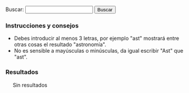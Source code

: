 {{header|1=Buscador}}

<form id="search">
Buscar: <input id="entry" type="text" value="" onkeyup="javascript:search();" /> <input id="button" type="button" value="Buscar" onclick="javascript:search();"/>
</form>

=== Instrucciones y consejos ===

* Debes introducir al menos 3 letras, por ejemplo "ast" mostrará entre otras cosas el resultado "astronomía".
* No es sensible a mayúsculas o minúsculas, da igual escribir "Ast" que "ast".

=== Resultados ===

<div id="results" style="margin-left: 20px;">
Sin resultados
</div>

<script type="text/javascript">
    document.getElementById("entry").focus();
    
    //index start
    index = new Array();
    index[0] = new Array('Actividad', '.', 'actividad', new Array('AVBOT', 'Actividad', 'Array', 'BOTijo', 'CalHeatMap', 'CentralAuth', 'Commons', 'Date', 'Domain', 'DomainDateFormat', 'DomainTextFormat', 'Emijrp', 'Emijrpbot Emijrpbot', 'Entre', 'Estas', 'LL', 'La', 'Legend', 'Menos', 'Mpedia', 'Más', 'Name', 'No', 'Selector', 'Size', 'Solamente', 'Special', 'StartOnMonday', 'TitleFormat', 'WikiPapers', 'Wikibooks', 'Wikiindex', 'Wikinews', 'Wikipedia', 'Wiktionary'));
    index[1] = new Array('Alexandra Kollontai', 'diccionarios/biografico', 'kollontai-alexandra', new Array('Alexandra', 'Alexandra Kollontai', 'Fue', 'Kollontai', 'Moscú', 'Revolucionaria', 'Rusia', 'San Petersburgo', 'Unión Soviética'));
    index[2] = new Array('Alfredo Grimaldos', 'diccionarios/biografico', 'grimaldos-alfredo', new Array('Alfredo', 'Alfredo Grimaldos', 'CIA', 'Cabal', 'Carrero Blanco', 'Ciencias', 'Claves', 'Entre', 'Es', 'España', 'Esperanza Aguirre', 'Franco', 'Grimaldos', 'Historia', 'Información', 'La', 'La Iglesia', 'Madrid', 'OTAN', 'PP', 'Periodista', 'También', 'Transición', 'Universidad Complutense', 'Washington', 'Zaplana'));
    index[3] = new Array('Anotaciones', '.', 'anotaciones', new Array('AVBOT', 'Acabar', 'Activismo', 'Anotaciones', 'Análisis', 'Archivos Digitales', 'BiD', 'Bibliotecas', 'Con', 'Contributions', 'Creo', 'Cultura', 'Desde', 'Detalles', 'Digithum', 'Ecuador', 'Eemijrp', 'El', 'El País', 'Emijrp', 'Emijrp User', 'Emijrpbot', 'Empiezo', 'En', 'España', 'Fallece Michael', 'Find', 'Ftrunk', 'GRSLN', 'GitHub', 'Google Code', 'Google Knol', 'Grueso', 'Ha', 'Hart', 'Haría', 'Hay', 'He', 'ISS', 'Ideas', 'Internet', 'Internet Archive', 'Julian Assange', 'Las', 'LibreFind', 'Lista', 'Lo', 'LoA', 'Mangelrp', 'Mi', 'Mis', 'Mpedia', 'Más', 'Pablo Soto', 'Patricia Horrillo', 'Patrimonio Cultural', 'Por', 'Preservación', 'Proyecto Gutenberg', 'Publicado', 'Publican', 'Python', 'Público', 'Recuperando', 'Registrado', 'Research', 'Retomo Libre', 'Se', 'Si', 'Software', 'Special', 'StatMediaWiki', 'Stéphane', 'También', 'Tras', 'Un', 'Unos', 'User', 'Wiki', 'Wiki Loves Monuments', 'WikiIndex', 'WikiTeam', 'Wikidata', 'Wikipedia'));
    index[4] = new Array('Antonio Gramsci', 'diccionarios/biografico', 'gramsci-antonio', new Array('Ales', 'Antonio', 'Antonio Gramsci', 'Benito Mussolini', 'Escribió', 'Existe', 'Filósofo', 'Fue', 'Gramsci', 'Gran', 'Italia', 'Los', 'Partido Comunista Italiano', 'Roma'));
    index[5] = new Array('Aprender de todo', '.', 'aprender', new Array('Aprender', 'Aprender de todo', 'Artes', 'BS', 'Costumbres', 'CyXXEaUE Aprender', 'Deportes', 'DfulSElISA Aprender', 'GbqTtSG', 'HIO', 'HM Aprender', 'Hoyt', 'I-QU', 'Idiomas', 'KYWVLY', 'LQ Aprender', 'LhU Aprender', 'PIa', 'PVbjCPrHhGqN', 'Polonia', 'Recursos', 'SZ', 'Tyvx', 'UC', 'W-Bua', 'WI', 'XZ'));
    index[6] = new Array('Arte', '.', 'arte', new Array('Aprender', 'Arte', 'Barroco', 'Bibliografía', 'Castilla', 'Clasicismo', 'Corona', 'Cristiano', 'César', 'Edad Media', 'Egipto', 'El', 'En', 'Enlaces', 'Grecia', 'Gótico', 'Hadjinicolaou', 'Hasta', 'Historia', 'Ilustración', 'Isabelino', 'Listas', 'Maestros', 'Manierismo', 'Mesopotamia', 'Modernismo', 'Nicos', 'Orígenes', 'Persia', 'Períodos', 'Plateresco', 'Por', 'Prehistoria', 'Realismo', 'Renacimiento', 'Romano', 'Romanticismo', 'Románico', 'Todo', 'Vallejo', 'Vanguardias'));
    index[7] = new Array('Astronomía', '.', 'astronomia', new Array('Aquí', 'Astronomía', 'Así', 'AxEa', 'Bajo', 'Consulta', 'Cádiz', 'Cómo', 'Dado', 'Desde', 'Eclipse', 'Eclipses', 'Emisiones', 'En', 'España', 'Estación Espacial Internacional', 'Estas', 'File', 'GvMbUxqGuOc Sol', 'Ha', 'ISS', 'Iridium', 'Júpiter', 'KdPFRw', 'La', 'LoA', 'Los', 'Los Toruños', 'Marte', 'Mercurio', 'Miscelánea', 'Más', 'NIKON', 'Neptuno', 'Ngl', 'No', 'Para', 'Parque', 'Por', 'RY', 'Saturno', 'Sh', 'Sol', 'Solo', 'Tierra', 'Urano', 'Varios', 'Venus', 'Xll', 'YYWs Júpiter'));
    index[8] = new Array('Audio', '.', 'audio', new Array('Algunos', 'Archivos', 'Audio', 'Barrio Canino', 'BarrioCanino', 'Conferencias', 'Crónica', 'Cultura Libre', 'Long', 'Long Now Foundation', 'MaQxz-zKw Grupos', 'Makusi', 'Nodo', 'Podcasts', 'RRne', 'Recuperando Memoria', 'Rescate', 'Sueños', 'Traficantes', 'Xu'));
    index[9] = new Array('Barcelone et son parc', '.', 'barcelone-et-son-parc', new Array('ARCHIVES', 'Arcy', 'BARCELONE', 'Barcelona', 'Barcelone', 'Barcelone et son parc', 'Bibliografía', 'Bois', 'CHOMON', 'CNC', 'Chomón', 'Chomón Barcelona', 'Col', 'Colón', 'Cristóbal Colón', 'Créditos', 'DE', 'DQC-sPXdaU', 'DU', 'ET', 'El', 'En', 'Entre', 'Escena', 'Estatua', 'Existe', 'Explicación', 'FILM', 'Ficha', 'LES', 'La', 'Monumento', 'Obreros', 'PARC', 'Parc', 'Pathé', 'Pedestal', 'Procedència', 'Producció', 'Puerto', 'Realització', 'SEGUNDO', 'SON', 'Segundo', 'Su', 'Título', 'Wikipedia'));
    index[10] = new Array('Biblioteca', '.', 'biblioteca', new Array('Abajo', 'Ada', 'Adolfo', 'Akal', 'Alberti', 'Alberto', 'Alemania', 'Alfredo', 'Algunas', 'Allan', 'Am', 'América', 'América Latina', 'Anguita', 'Antología', 'Antonio', 'Aquí', 'Arbe', 'Archivo', 'Arretxe', 'Arthur', 'Arthur Conan', 'Arturo', 'Asociación Cultural Antón Makarenko', 'Atkins', 'Atrapasueños', 'Autoría', 'Baskerville', 'Behe', 'Beltr', 'Beltrán Roca', 'Biblioteca', 'Biblioteca Creando Pueblo', 'Biblioteca Feminista', 'Biblioteca Nacional', 'Bibliotecas', 'Bolchetvo', 'BookSources', 'Breve', 'Busc', 'Buscar', 'Buscón', 'Bécquer', 'Cabo', 'Cabo Trafalgar', 'Caja', 'Calder', 'Carl', 'Carl Sagan', 'Carlos', 'Carter', 'Catálogos', 'Cañamero', 'Che', 'Cheroquis', 'Chile', 'Ciencias Sociales', 'Cine', 'Clapham', 'Claves', 'Colau', 'Como', 'Compare', 'Comunista', 'Conan', 'Conexión', 'Congreso Nacional', 'Contrapoder', 'Conversaciones', 'Conversación', 'Corval', 'Corvalán', 'Coveney', 'Creacion', 'Cruz', 'Crónica', 'Cuando', 'Cuba José Martí', 'Curie', 'Cósmica', 'Darwin', 'Davies', 'Days', 'De', 'Derechos', 'Descartes', 'Desmond', 'Desnudo', 'Diego', 'Diego Cañamero Valle', 'Discourse', 'Don', 'Don Juan Tenorio', 'Doyle', 'Edgar', 'Edgar Allan', 'Editorial', 'Editoriales', 'Eduard', 'Eduardo', 'Educación Popular', 'Ejemplos', 'El', 'El Libro Verde', 'El Manifiesto Comunista', 'El Mono Desnudo', 'El Movimiento Libertario En La Transicion', 'El Solitario', 'El Sí De Las Niñas', 'El Universo', 'Elena', 'Elena Sánchez', 'En', 'Engels', 'Enlaces', 'Enrique', 'Enrique Pérez', 'Erich', 'Ernesto', 'Ernesto Che', 'Escritos', 'Esquivel', 'Esta', 'Estos', 'Estrella', 'Está', 'Etnografía', 'Fern', 'Fernández', 'Feynman', 'Fontova', 'Forrest', 'Frances', 'Francisco', 'Franz', 'Free Literature', 'Friedrich', 'Friedrich Engels', 'Fundamentos', 'Gaddafi', 'Galeano', 'Gamow', 'Gardner', 'George', 'Gim', 'Gonzalo', 'GoodReads', 'Gordillo', 'Gramsci', 'Gran', 'Graphics', 'Grimaldos', 'Guerra', 'Guevara', 'Gustavo', 'Gustavo Adolfo', 'Hawking', 'Hiperespacio', 'Historia', 'Honecker', 'II', 'II Guerra Mundial', 'III', 'III República', 'ISBN', 'Icaria', 'Iglesias', 'Iglesias Turrión', 'Ilich', 'Ilyich', 'Importar', 'Instituto Cubano', 'Inteligente', 'Intxaurrondo', 'Ion', 'Iosif', 'Iosif Samuilovich', 'Jaime', 'Jaime Giménez', 'Jaleo', 'James', 'Jastrow', 'Joaqu', 'Joaquín Recio', 'John', 'Jos', 'José', 'José Manuel', 'Juan', 'Juan Manuel Sánchez Gordillo', 'Julio', 'Ka', 'Kafka', 'Kaku', 'Karl', 'Karl Marx', 'Klinamen', 'La', 'La Caja Negra De Darwin', 'La Caída', 'La Conexión Cósmica', 'La Creacion', 'La Estrella', 'La Lucha Obrera En El Cine', 'La Pirenaica', 'La República', 'LaMalatesta', 'Las', 'Las Maestras', 'Latina', 'Laura', 'Leandro', 'Lenin', 'Libertario', 'Libro', 'Libros Socialismo Actual', 'Los', 'Los Cheroquis', 'Los Trabajadores En La Gran Pantalla', 'Lucha', 'Luis', 'Machiavelli', 'Madariaga', 'Madrid', 'Maestras', 'Manifiesto', 'Manuel', 'Maquiavelo', 'Margot', 'Margot Honecker', 'Marie', 'Marie Curie', 'Mart', 'Martin', 'Martínez', 'Marx', 'Marxista', 'Marxists Internet Archive', 'Matemática', 'Me', 'Metamorphosis', 'Method', 'Micelánea', 'Micelánea Matemática', 'Michael', 'Michael Hart', 'Michio', 'Miguel', 'Miguel Ángel', 'Mono', 'Morat', 'Moratín', 'Morris', 'Movimiento', 'Muammar', 'Mundial', 'Murrell', 'Mármol', 'Nega', 'Negra', 'Ni', 'Niccol', 'Niccolò', 'Nigel', 'Niñas', 'No', 'Novosti', 'Obrera', 'Pablo', 'Pablo Iglesias', 'Pantalla', 'París', 'Patente', 'Pathfinder Press', 'Paul', 'Paul Charles William', 'Pensamiento', 'Peter', 'Pirenaica', 'Poe', 'Progreso', 'Project Gutenberg', 'Pueblo Trabajador Andaluz', 'Pueblos Unidos', 'Punset', 'Puntos', 'Páginas', 'Pérez-Reverte', 'Que', 'Quevedo', 'RDA', 'Rafael', 'Recio', 'Reed', 'Regimiento', 'Regimiento Taman', 'Ren', 'René', 'República', 'Respuesta', 'Reverte', 'Richard', 'Rimas', 'Robert', 'Roca', 'Romero', 'Ron', 'Rosario', 'SCUM', 'Sagan', 'Samuilovich', 'Shakespeare', 'Shklovsky', 'Shook', 'Sindicalismo', 'Software', 'Sol', 'Solanas', 'Solidaridad Obrera', 'Solitario', 'Special', 'Sr', 'Stallman', 'Stephen', 'Struggle', 'Superfuerza', 'Sánchez', 'Sánchez Ron', 'Sí', 'TUFFnew', 'Tabla', 'Taman', 'Teatro', 'Templando', 'Ten', 'Ten Days', 'Tenorio', 'The', 'The Metamorphosis', 'The Online Books Page', 'Trabajadores', 'Trafalgar', 'Traficantes', 'Transicion', 'Trefil', 'Turri', 'Txalaparta', 'Título', 'Un', 'Una', 'Universo', 'Valerie', 'Valle', 'Various', 'Verde', 'Vida', 'Vida Inteligente En El Universo', 'Virginia', 'Vladimir', 'Vladimir Ilich Lenin', 'Vladimir Ilyich', 'Watson', 'Wilhelmi', 'William', 'Woolf', 'World', 'Zorrilla'));
    index[11] = new Array('Biblioteca Nacional de España', '.', 'bne', new Array('AA', 'Afganistán', 'Alemania', 'Alexandr', 'Aun', 'BAblica', 'BNE', 'Biblioteca Nacional', 'Biblioteca Nacional de España', 'Comprobado', 'Conversaciones', 'Corvalán', 'Democr', 'Dumnova', 'Ediciones', 'Editorial Fundamentos', 'El', 'El Blog', 'Enlaces', 'España', 'Historia', 'ICAL', 'Instituto', 'Intercambio Cultural Colombo', 'Kabul', 'La', 'La Biblioteca Nacional', 'Libros', 'Luis', 'Margot Honecker', 'Nadra', 'Novosti', 'Portal', 'Projanov', 'RDA', 'Rep', 'Rodolfo', 'Socialismo', 'Soviético', 'VV', 'Yenia'));
    index[12] = new Array('Camino de Santiago', 'viajes', 'camino-de-santiago', new Array('AIg', 'Al', 'Algunas', 'Ana Ruiz', 'Bien', 'Búsqueda', 'Camino', 'Camino Primitivo', 'Camino de Santiago', 'Compostela', 'Consejos', 'El', 'Enlaces', 'Eroski', 'Es', 'España', 'Existen', 'Flickr', 'Google', 'Guía', 'Guías', 'Internet', 'La', 'La Plata', 'Llevar', 'Los', 'Madrid', 'Me', 'Más', 'Parten', 'Plata', 'Preparación', 'Realmente', 'Santiago', 'Sarria', 'Tablas', 'Un', 'Via', 'Vía'));
    index[13] = new Array('Chile', 'diccionarios/geografico', 'chile', new Array('Berlín', 'Bibliografía', 'Bild', 'Chile', 'Cine', 'Corvalán', 'Cronología', 'Documentales', 'Hemeroteca', 'Luis', 'Por', 'Tres', 'Verlag Ziet'));
    index[14] = new Array('Cine', 'cine', 'cine', new Array('AA', 'ADa', 'ADcula', 'ADculas', 'ADn', 'AF', 'AVtAvU La Guerra Civil', 'Abandonmoviez', 'Absorbido', 'Achtung', 'Adolfo Garijo', 'Aelita', 'Afganistán', 'Afín', 'Agenda', 'Agustín', 'Akal', 'Akira', 'Aktiengesellschaft', 'Al', 'Alain', 'Alan', 'Alas', 'Alatriste', 'Aldo', 'Alejandro', 'Aleksandr Nevski', 'Alemania', 'Alex', 'Alfonso', 'Alfred', 'Alguien', 'Algunas', 'Algunos', 'Alicia', 'Almería--', 'Amadeus', 'Amanecer', 'Ambientadas', 'Amelie', 'Amenábar', 'Amiel', 'Amnistía', 'Amén', 'Anarquismo', 'Anarquista', 'Andréi Rubliov', 'Andréi Tarkovski', 'Andrés Linares', 'Andy', 'Anexo', 'Animatrix', 'Anna Sullivan', 'Anthony', 'Anti-war', 'Antonio', 'Apocalypse Now', 'Apuntes', 'Aragón', 'Aranoa', 'Arcadia', 'Argel', 'Argelia', 'Argo', 'Argonautas', 'Arkadin Ediciones', 'Armand', 'Armand Guerra', 'Aronofsky', 'Arte', 'Arthur', 'Artículo', 'Asaltar', 'Asesinato', 'Atiq', 'Atrapado', 'Aurora', 'Avatar', 'Aveu', 'Aw Cine', 'BA', 'BB', 'BC', 'BD', 'BE', 'BEJ', 'BWqs', 'Bailando', 'Balzac', 'Bandits', 'Barcelona', 'BarrioCaninoVol', 'Barrios', 'Barry', 'Base', 'Basilio', 'Beatty', 'Bechdel', 'Belén', 'Benigni', 'Benito', 'Bergman', 'Berlin', 'Bernardo Bertolucci', 'Bibliografía', 'Bielorrusia', 'Bienvenidos', 'Bigelow', 'Billy', 'Bitelchús', 'BlPYi', 'Black Hawk', 'Blomkamp', 'Bloody Sunday', 'BnT', 'Bobby', 'Boinas', 'Bolivia', 'Bollaín', 'Bollero Real', 'Borscht Western', 'Bourne', 'Braveheart', 'Brian', 'Broad Bellflower', 'Brooks', 'Bruno', 'Bryan', 'Bulaji', 'Bulgaria', 'Bulworth', 'Burke', 'Burton', 'Buñuel', 'Bwana', 'Bx', 'Bélico', 'Búsquedas', 'CINE-A-LA-INTEMPERIE', 'CL', 'CNT-FAI', 'CNje', 'Cabeza', 'Cacitel', 'Cadena', 'Cameron', 'Campanilla', 'Campánula', 'Canal', 'Canh', 'Caparrós Lera', 'Capitanes', 'Captain Corelli', 'Capuchinos', 'Carla', 'Carn', 'Carne', 'Carpenter', 'Carruth', 'Cassavetes', 'Castaway', 'Catalunya', 'Catarata', 'Categor', 'Category', 'Categoría', 'Cecilia Bartolomé', 'Central', 'Chaplin', 'Charles', 'Che', 'Checoslovaquia', 'Chile', 'Chile Films', 'Choe', 'Chom', 'Chomski', 'Chomón', 'Chris', 'Ciencia', 'Cine', 'Cine Alternativo', 'Cine Chile', 'Cine Chileno', 'Cine Documental', 'Cine Gorki', 'Cine Máximo Gorki', 'Cine-Ojo', 'CineSocialPoliticoYRevolucionarioParaCompartir Cine', 'CineYGuerraCivilEspaola', 'Cineclubs', 'Cinema', 'Cinema Alternatiu', 'Cinema Marginal', 'Cinema Third Cinema', 'Cinematogr', 'Cinematograf', 'Cinematografía', 'CinetecaVirtual Chilena', 'Ciudad', 'Claire', 'Clase', 'Claude Berri', 'Cloak', 'Clouds', 'Col', 'Colectivo', 'Colectivo Cine', 'Colectivodecine', 'Colin', 'Coline', 'Columbus', 'Comandante', 'Comedia', 'Comité', 'Como Dios', 'Compañero Presidente', 'Comunicación', 'Concierto', 'Conflicto', 'Constantin', 'Constantin Costa', 'Contact', 'Contestatario', 'Cooperativa', 'Cooperativa Obrera Cinematográfica', 'Coppola', 'Corea', 'Corto', 'Cortázar', 'Costa-Gavras', 'Courtroom', 'Cq', 'Craig', 'Cristian', 'Cristo', 'Cronica', 'Crussels', 'Cuando', 'Cuarón', 'Cuba', 'Cubano', 'Cube', 'Curt', 'Curtis', 'DEFA', 'DEFA Film Library', 'DEadZ-d', 'DO', 'DZ', 'Dagger', 'Dai', 'Daldry', 'Dalton', 'Daniel', 'Darabont', 'Darren', 'David', 'Day', 'De', 'De Francisco', 'De Sica', 'DedNY', 'Denis', 'Dersu Uzala', 'Desaparecido', 'Desde', 'Deutsche', 'Deutsche Film', 'Diamante', 'Diario', 'Diarios', 'Diccionario', 'Dios', 'Distrito', 'Documentales', 'Documentos', 'Dok', 'Don', 'Doug', 'Douglas', 'Dragon Fly', 'Drama', 'Dziga', 'Dziga Vertov', 'Días', 'Díaz Yanes', 'EDMSQ', 'EOavcqE', 'East', 'East German', 'Eastern', 'Ed', 'Edel', 'Edward', 'Edén', 'Eisenstein', 'Ejército Rojo', 'Ekxbmc', 'El', 'El Cine', 'El Padrino', 'El Santo Oficio', 'Elem', 'Elio', 'Eliseo', 'Em', 'Emilio', 'Emmerich', 'En', 'Enemigo', 'Enemigo Público', 'Enrique', 'Entre', 'Entrevista-Griselda', 'Ephron', 'Era', 'Eric', 'Erin Brockovich', 'Ernst', 'Escape', 'Escena', 'Espanya', 'Espartaco', 'España', 'Espectáculo', 'Estado', 'Estado Plurinacional', 'Estadísticas', 'Estampas', 'Estas', 'Este', 'Estevez', 'Estos', 'Estudio Central', 'Estudios', 'Están', 'Europa', 'Everybody Go Home', 'FAI', 'FAjd', 'FD', 'Facción', 'Farrokhzad', 'Federació Catalana', 'Federico Fellini', 'Fellini', 'Feminismo', 'Feminista', 'Fernando', 'Fernando Solanas', 'Fernán Gómez', 'Fernández López', 'Ferrante', 'Fesser', 'Festival', 'Festival Havana Film Festival', 'Festival Internacional', 'Festival Moscow International Film Festival', 'Festival Pyongyang International Film Festival', 'Festival Sahara International Film Festival', 'Festival Vietnam Film Festival', 'FestivalCineAnarquistaEnBurgos', 'Festivales', 'FiSahara', 'Fidel', 'File', 'Filemón', 'Filipinas', 'Film', 'Film-Aktiengesellschaft', 'FilmAffinity', 'Filmoteca', 'Filmotecas', 'Films', 'Films Popular', 'Fincher', 'Flaherty', 'Flecha', 'Fleder', 'Ford', 'Ford Coppola', 'Forman', 'Forrest Gump', 'Fort Apache', 'Forugh', 'Francia', 'Francis', 'Francis Ford', 'Frank', 'François', 'Frears', 'French', 'From', 'Fue', 'Fuego Rojo Producciones', 'Fuerte Apache', 'Fugitivos', 'Furia', 'Fábrica', 'GAL', 'GVIzlrb', 'GYyDsJKSpYc', 'GZ', 'Gabriel Veyre', 'Gaghan', 'Garcia', 'García Espinosa', 'Gary', 'Gaviria', 'Gavras', 'General', 'George', 'Gerardo', 'German', 'Germinal', 'Getino', 'Ghost', 'Gibson', 'Gijón', 'Gilliam', 'Gillo', 'Gillo Pontecorvo', 'Girl', 'Glauber', 'Glory', 'Godard', 'Godzilla', 'González López', 'González-Fierro', 'Goodbye Lenin', 'Gorki', 'Gorky', 'Gorky Film Studio', 'Goskinó', 'Gran Oso', 'Greengrass', 'Grupo', 'Grupo Cine Liberación', 'Grupo Dziga Vertov', 'GuVoW', 'Guantanamera', 'Guerra', 'Guerra Civil', 'Guerra Civil Española', 'Gustavo', 'Gutierrez', 'Gutiérrez Alea', 'Géneros', 'HM', 'HZQC', 'Ha Noi', 'Hablemos', 'Hacia', 'Hacia-Un-Tercer-Cine-Octavio-Getino-y-Pino-Solanas Hacia', 'Haciendo', 'Hackers', 'Hanoi', 'Hans', 'Harold', 'Havana', 'Hay', 'Helena Lumbreras', 'Helvécio', 'Herman', 'Herrero', 'Hey-Jun', 'Hierro', 'Hijos', 'Hildegart', 'Hiroshima', 'Hirschbiegel', 'His Day', 'Historical', 'Histórico', 'Hitchcock', 'Holcomb', 'Hollywood', 'Hombre', 'Hornets', 'Hotel Rwanda', 'Howard', 'Hoy', 'Humberto', 'Huracán Carter', 'I-H', 'ICAIC', 'II', 'II Resistance', 'III', 'IMDB', 'ISKRA Radio', 'Iain', 'Iciar Bollain', 'Icíar', 'Iglesias Turrión', 'IiFestivalDeCineAnarquistaDeBarcelona', 'Ik Kyu', 'Imanol', 'In', 'In-hak', 'Incendies', 'Independence Day', 'Industria', 'Industria Cinematográfica', 'Industria Cinematográficos', 'Indígena', 'Infancia', 'Instituto', 'Instituto Cubano', 'Internacional', 'International', 'Internet Movie Data', 'Invictus', 'IqD', 'Ir', 'Irán', 'Israel', 'Italia', 'Italy', 'Iván', 'JFK', 'James', 'Jang', 'Jasón', 'Javier', 'Javier Corcuera', 'JbUsY Los', 'Jean-Luc', 'Jean-Paul', 'Jean-Pierre', 'Jerry', 'Jeunet', 'Jewison', 'Jim', 'Joe', 'Joe Cola', 'John', 'John Waters', 'Johnny', 'Johnston', 'Jon', 'Jones', 'Jorge', 'Jorge Sanjinés', 'Joris Ivens', 'Josefina Molina', 'Josep Maria', 'Joseph', 'José Antonio', 'José Luis', 'José Manuel', 'Js', 'Juan Carlos', 'Juan José', 'Juan Payán', 'Julio', 'Jumanji', 'Jurassic World', 'Juventud', 'K-', 'KP', 'KU', 'Kapo', 'Karlovy Vary', 'Kassovitz', 'Kathryn', 'Ken', 'Kevin', 'KhSQ', 'Kill Bill', 'King', 'Kino-Glaz', 'Kk', 'Klimov', 'Korea', 'Korean', 'Korean Film Studio', 'Kotcheff', 'Kt', 'Kubrick', 'Kuleshov', 'Kurosawa', 'Kyun', 'LATJI', 'LCnW-lM', 'La', 'La Batalla', 'La Chinoise', 'La Habana', 'La Marxa', 'La Patagonia', 'La Tuerka', 'LaCasaIncendiadaFestivalCineAnarquistaMad', 'Ladrón', 'Lana', 'Las', 'Las Brigadas Internacionales', 'Las Hurdes', 'Last Days', 'Latinoamericano Ecu', 'Laya Films', 'Le Chanois', 'Lecciones', 'Lee', 'Legal', 'Legión', 'Leigh', 'Leipzig', 'Leipzig Dok Leipzig', 'Lenfilm', 'Lenin', 'Leningrado', 'Leterrier', 'Lev', 'León', 'Liberaci', 'Libertad', 'Libia', 'Library', 'Libros', 'Life', 'Liman', 'Lincoln', 'Linterna', 'Lionhearts', 'List', 'Listas', 'Lists', 'Littin', 'Llorenç Soler', 'Lloviendo', 'Lo', 'Loach', 'Loca', 'Looking', 'Los', 'Louis', 'Louise', 'Lubitsch', 'Luchino', 'Luchino Visconti', 'Lucino Visconti', 'Luis', 'Lumet', 'Lumumba', 'Lydia', 'Lynch', 'MRHScsMLqSE', 'MU Can Serra', 'MYEYNc', 'MZN', 'Macdonald', 'Macías', 'Madrid', 'Magica', 'Magí', 'Malcolm', 'Mandolin', 'Manifiesto', 'Manifiestos', 'Mantilla', 'Maquiavelo', 'Mar', 'Maravillas', 'Marc', 'Mariano Lisa', 'Mario', 'Mark', 'Mart', 'Marte', 'Martin', 'Martyn', 'Martínez Muñoz', 'María', 'María Eulalia', 'Masacre', 'Mateo', 'Mathieu', 'Matrix', 'Matrix Reloaded', 'Matrix Revolutions', 'Mayo', 'Meirelles', 'Mejor', 'Mel', 'Memorias', 'Men In Black', 'Mentiras', 'Meras', 'Mezhrabpomfilm', 'Mi', 'Michelangelo Antonioni', 'Mignoni', 'Miguel', 'Mike', 'Mikhail', 'Milos', 'Minority Report', 'Miró', 'Mis', 'MmxB', 'Moebius', 'Momentos', 'Monicelli', 'Moreno', 'Mortadelo', 'Moscow', 'Moscú', 'Mosfilm', 'Mosquera', 'Mostra', 'Mungiu', 'Mussolini', 'Más', 'Máximo Gorki', 'México', 'Múnich', 'NIWhiSjc', 'Nacho', 'Nacido', 'Nadie', 'Nagisa', 'Nanuk', 'Naples', 'Natali', 'Naúfrago', 'Negocios', 'Neill', 'Neorrealismo', 'Neretva', 'Nest', 'Network', 'Nfyx-', 'NgzEBojfxL', 'Nick', 'Night', 'Nightingale', 'Nikolai Ekk', 'No', 'Nora', 'Norman', 'Norte', 'North', 'North Korean', 'Noticiari Laya Films', 'Novo Cinema Novo', 'Now', 'Nuestro', 'Nuevo', 'Nuevo Cine Latinoamericano', 'Nunca', 'Núm', 'OTpA Hasta', 'Octavio', 'Octavio Getino', 'Octubre', 'Oeste', 'Oliveira', 'Oliver', 'Operación Ogro', 'Oro', 'Orígenes', 'Oshima', 'Ostern', 'Ostern Ostern', 'Otras', 'Otros', 'Outcry', 'Oviedo', 'PCE', 'PLuZmvBBQhAiE', 'PS', 'PSUC', 'Pablo', 'Pakula', 'Palestina', 'Palmira', 'Pan', 'Para', 'Parajitos', 'Parque Jurásico', 'Parte', 'Partisan', 'Partisano', 'Pasaremos', 'Pasolini', 'Passolini', 'Patino', 'Patronenh', 'Pau', 'Paul', 'País', 'Pedro', 'Pel', 'Películas', 'Pena', 'Penn', 'Pentágono', 'Pero', 'Perón', 'Peter', 'Petri', 'Petrogrado', 'Phil Alden', 'Pi', 'Pier Paolo Pasolini', 'Pilar Miró', 'Piratas', 'Planes Pedreño', 'PlanetaCine', 'Platoon', 'Pobre', 'Pobreza', 'Polanski', 'Political', 'Pollack', 'Polonia', 'Política', 'Político', 'Pontecorvo', 'Popular Film', 'Por', 'Porto', 'Potemkin', 'Pozo Fajarnés', 'Primer', 'Primeros', 'Princesas', 'Prize', 'Produjo', 'Progressive Film Club', 'Protazanov', 'Proyas', 'Psicosis', 'Publicaciones', 'Puche', 'Puerta', 'Pyongyang', 'Pánico', 'Pérez Romero', 'QIauufg', 'QiR', 'Quaderns', 'Quebracho', 'Queimada', 'Quentin', 'Quinqui', 'RAI', 'RDA', 'REvista', 'RH', 'Radio', 'Radio Favela', 'Rahimi', 'Raimon', 'Raizman', 'Rambo', 'Ramis', 'Ratton', 'Ray', 'Raymundo Gleyzer', 'RebeldeMule', 'Recipients', 'Recomendaciones', 'Red', 'Red Western', 'Regreso', 'Reina', 'Repasar', 'Reportaje', 'República', 'República Bolivariana', 'República Democrática Alemana', 'República Española', 'República Federal Socialista', 'República Federativa Socialista', 'República Popular', 'República Popular China', 'República Popular Democrática', 'República Socialista', 'República Árabe Saharaui Democrática', 'Resistance', 'Resistencia', 'Resnais', 'Revistas', 'Revolucion Mexicana', 'Revolución', 'Revolución Cubana', 'Rey Salomón', 'Richard', 'Ridley', 'Ripstein', 'Robbins', 'Robert', 'Roberto', 'Roberto Rossellini', 'Robinson', 'Rocha', 'Rod', 'Roland', 'Roma', 'Roman', 'Romance', 'Rome', 'Romm', 'Ron', 'Rosa Luxemburg', 'Rosi', 'Rossellini', 'Rothemund', 'Rovere', 'Rumanía', 'Rupert', 'Rusia', 'Rx', 'Ryan', 'Río Bravo', 'SE', 'SIE', 'SIE Films', 'Sahara', 'Salvador Allende', 'Salvador Puig Antich', 'Salvar', 'Sam', 'San Jorge', 'Sanjinés', 'Santiago', 'Santos', 'Sau Olite', 'Schenkman', 'Schindler', 'Scorsese', 'Scott', 'Se', 'Sección', 'Secretary', 'Secretos', 'Section', 'Segunda Guerra', 'Segunda Guerra Mundial', 'Segundo', 'Senderos', 'Sergei', 'Sergei Eisenstein', 'Serguéi Eisenstein', 'Series', 'Serrano', 'Serreau', 'SevZapKino', 'Seven', 'Señales', 'Shadyac', 'Shainberg', 'Shane', 'Sharknado', 'Sheridan', 'Shyamalan', 'Siberia', 'Sica', 'Sidney', 'Siegel', 'Sijie', 'Silicon Valley', 'Silvio', 'Simon', 'Sindicalismo', 'Sindicato', 'Sindicato General', 'Sindicatos', 'Singer', 'Siria', 'Sitios', 'Slumdog Millionaire', 'Sobre Vietnam', 'Social', 'Sociedad Cooperativa Central', 'Soderbergh', 'Softley', 'Sol', 'Solanas', 'Solaris', 'Solas', 'Soldini', 'Solás', 'Sonnenfeld', 'Soon Jo', 'Sophie Scholl', 'Sovetskii Film', 'Soviet', 'Soy Cuba', 'Soyuzmultfilm', 'Spartacus Films', 'Spielberg', 'Spike', 'Stalin', 'Stalingrado', 'Stanley', 'State', 'Steel', 'Stephen', 'Steven', 'Stigmata', 'Stone', 'Studio', 'Studios', 'Sturges', 'Su', 'Subiela', 'Super Mario Bros', 'Sus', 'Sydney', 'Syriana', 'Sáhara', 'Sáhara Occidental', 'Sócrates', 'TQ', 'TV', 'Tabío', 'También', 'Tarantino', 'Tarzán', 'Taxi', 'TcsdI', 'Te', 'Ted', 'Template', 'Tercer', 'Terminator', 'Terrible', 'Territorio', 'Terry', 'Tesis', 'Test', 'The Abandoned', 'The Bridge', 'The Deadly Mission', 'The Dirty Dozen', 'The Fall', 'The Fallen', 'The Fascist', 'The Floating Lives', 'The Four Days', 'The Hunchback', 'The Man From Earth', 'The Widowmaker', 'Thelma', 'Third', 'Tienes', 'Tierra', 'Tim', 'Tino Calabuig', 'Titanes', 'Titanic', 'Todo', 'Todos', 'Tom', 'Tomás', 'Tomás Gutiérrez Alea', 'Tony', 'Traición', 'Trevorrow', 'Truffaut', 'Truman', 'Trumbo', 'Tío Tom', 'UGT', 'ULA', 'UMc El', 'UP Chile', 'URSS', 'USSR', 'Uli', 'Umberto Barbaro', 'Un', 'Una', 'Unidad Popular', 'United', 'Universidad', 'Unión Soviética', 'Uno', 'Uribe', 'VV', 'VZncJ-OgXZI El Born', 'Veljko', 'Venezuela', 'Ventura Pons', 'Verhoeven', 'Vertov', 'Viaje', 'Vidor', 'Viena', 'Viernes', 'Vietnam', 'Vietnamese', 'Vigalondo', 'Villeneuve', 'Vilsmaier', 'Vincenzo', 'Violeta', 'Viridiana', 'Virus', 'Visconti', 'Vitoria', 'Vittorio', 'Vittorio De Sica', 'Viva Zapata', 'Vivir', 'Volumen', 'Véase', 'Víctor', 'WWQ', 'Wa', 'Wachowski', 'Wainwright', 'War', 'Warren', 'WbkmFn', 'Web', 'Weingartner', 'Weir', 'Wells', 'Western', 'Western Zapata Western', 'Wikipedia', 'World', 'World Trade Center', 'World War', 'WuPjt', 'XFs', 'XI', 'Ya', 'Yakov', 'YdKU', 'Yo', 'YouTube', 'YucWiRJi', 'Yugoslavia', 'Yuli', 'ZIurkLo', 'ZY', 'Zambrano', 'Zapata', 'Zapata Western', 'Zemeckis', 'ZfKgiJIK', 'Zi', 'Zucker', 'Zulu', 'Zwick', 'Álvarez', 'Épico'));
    index[15] = new Array('Cine de la RDA', 'cine', 'cine-rda', new Array('Andrew Thorndike', 'Arthur Pohl', 'Bernhard Stephan', 'Bibliografía', 'Carl Balhaus', 'Cinco', 'Cine', 'Cine de la RDA', 'Cinema', 'DEFA Film Library', 'Directores', 'East', 'East German Cinema Blog', 'Egon', 'Emijrp', 'Enlaces', 'Erich Engel', 'Erwin Stranka', 'Esta', 'Frank Beyer', 'GESICHTER', 'Gerhard Klein', 'Germany', 'Germany User', 'Gottfried Kolditz', 'Gunter Friedrich', 'Gunther Scholz', 'Gustav', 'Hans Heinrich', 'Lissy', 'OST', 'Patronenh', 'Películas', 'RDA', 'Reisch', 'República Democrática Alemana', 'TV', 'Un', 'User', 'Wangenheim', 'Wikidata'));
    index[16] = new Array('Cine mudo en España', 'cine', 'cine-mudo-espana', new Array('Alexandre Promio', 'Alfonso', 'Arrivée', 'Artillerie', 'Añadir', 'Año', 'Baile', 'Barcelona', 'Bello Cuevas', 'Bibliografía', 'Cambio', 'Carga', 'Catalogue Lumi', 'Ciclistas', 'Cine', 'Cine mudo en España', 'Cuando', 'Cyclistes', 'Danse', 'Descarga', 'Desfile', 'Dirección', 'Distribución', 'Distribution', 'Duración', 'Déchargement', 'Défilé', 'El', 'España', 'Ficción', 'FilmAffinity', 'Francis Doublier', 'Garde', 'Hallebardiers', 'IMDb', 'José Antonio', 'Lanciers', 'Llegada', 'Maniobras', 'Mas', 'OR', 'Palacio Real', 'PhHc', 'Reine', 'TVkF-', 'Título', 'UeJ', 'Vicálvaro', 'Wikidata', 'XIII', 'YouTube'));
    index[17] = new Array('Clara Zetkin', 'diccionarios/biografico', 'zetkin-clara', new Array('Clara', 'Clara Zetkin', 'Imperio', 'Luchadora', 'Moscú', 'Política', 'Unión Soviética', 'Zetkin'));
    index[18] = new Array('Cocina', '.', 'cocina', new Array('Algunas', 'Cocina', 'Coliflor', 'Cuando', 'Hervir', 'Machacarla', 'Tirar', 'Trocear'));
    index[19] = new Array('Comunismo', '.', 'comunismo', new Array('Análisis', 'Artículos', 'Barcelona', 'Bibliografía', 'Bogdanov', 'Capítulo', 'Castro Ruz', 'Charles Fourier', 'Cine', 'Communpedia', 'Compendios', 'Comunidad', 'Comunismo', 'Curso', 'DEFA Film Library', 'DPRK Music', 'DPRK Music Fan', 'DPRKconcert', 'EcuRed', 'Editorial Ciencia Nueva', 'Editorial Marxista', 'El', 'El Estado', 'Engels', 'Enlaces', 'Es', 'Estos', 'Falansterios', 'Fidel', 'Foro Comunista', 'Francia', 'II', 'II Declaraciones', 'III', 'IV', 'Icarianos', 'Inglaterra', 'Intentar', 'Introducción', 'La', 'La Habana', 'Las', 'Lenin', 'Libros', 'Lince', 'Los', 'Madrid', 'Manifiesto', 'Marx', 'Marxists Internet Archive', 'Música', 'Nq', 'Orquesta', 'Otros', 'Owenismo', 'Partido Comunista', 'Primera', 'Proporciono', 'Pueblo Soviético', 'RDA', 'Revolución', 'Robert Owen', 'Roja La Orquesta Roja', 'Saint-Simon', 'Sansimonismo', 'Segunda', 'Socialismo', 'Sociedad', 'Tercera', 'Traduciendo', 'Transición', 'UCFPK', 'UCLSxFv', 'UqmJKUHWX', 'WmZKkTvQ', 'Étienne Cabet'));
    index[20] = new Array('Contacto', '.', 'contacto', new Array('Contacto', 'File', 'Puedes'));
    index[21] = new Array('Cuba', 'diccionarios/geografico', 'cuba', new Array('Abelardo Moreno', 'Algunos', 'Allende', 'América', 'Asamblea', 'Augusto Olivares', 'BLoIwfSV', 'Batista', 'Bibliografía', 'Blogs', 'Brigada Antonio Maceo', 'Campaign Cuban Literacy Campaign', 'Caribe', 'Carolina Silvestre', 'Cg', 'Charles Chaplin', 'Chile', 'Comandante', 'Compartiendo', 'Cuba', 'Cubadebate', 'Cuban', 'Cubanos', 'Daniel Desaloms', 'Después', 'Documental', 'Documentales', 'DqEw', 'El', 'El Diálogo', 'Enciclopedia Cubana', 'Estado', 'Estados Unidos', 'Este', 'Estos', 'Existe', 'Eyi', 'Felipe Pérez Roque', 'Fidel', 'Fidel Castro', 'Filmado', 'GWNMcU Bloqueo', 'Gitana', 'Granma', 'Hemeroteca', 'HgcVQm', 'Histórico', 'Isla Desconocida', 'Jesús Díaz', 'Juan Triana', 'Juventud Rebelde', 'KpuIu', 'La', 'Letra', 'LibreRed', 'List', 'Literacy', 'Los', 'Narra', 'NofbI Hechos', 'Octavio Cortázar', 'Oliver Stone', 'Otros', 'PY El', 'París', 'Poder Popular Ricardo Alarcón', 'Por', 'Primera', 'Quesada', 'República', 'Revolución', 'Revolución Cubana', 'Salvador Allende', 'Se', 'Songo La Maya', 'Soy', 'Stone', 'También', 'Tasa', 'Tiempos', 'Wikipedia', 'XX', 'Álvaro Covacevich'));
    index[22] = new Array('Documentales', 'cine', 'documentales', new Array('AFK', 'AKA', 'AM', 'AR', 'AVI', 'Abad', 'Abrisqueta', 'Acres', 'Adelardo', 'Adelardo Fernández Arias', 'Además', 'Adrián', 'Adrián Porchet', 'Aguiluchos', 'Aimé', 'Aitor', 'Aitor Arregi', 'Aix-les-Bains', 'Alabarderos', 'Alas', 'Alastair', 'Alastair Fothergill', 'Albert', 'Alemania', 'Alex', 'Alexandre', 'Alexandre Promio', 'Alfonso', 'Alfonso Arteseros', 'Alice', 'Alice Guy', 'Alicia', 'Alicia Alted', 'Alix', 'Almela', 'Alphonse', 'Alted', 'Amarás', 'Amnistía', 'América', 'Ana', 'Ana Martínez', 'Anatomía', 'Andalucía', 'Andreas', 'Andreas Pichler', 'Andrei Tarkovsky', 'Andrew', 'Andrew Starke', 'Andrzej', 'Andrzej Celinski', 'André', 'André Barro', 'Andrés', 'Andrés Linares', 'Ann', 'Ann Druyan', 'Annabelle Serpentine Dance', 'Antonio', 'Antonio Bermejo Canua', 'Antonio Román', 'Apocalipsis', 'Aprenda', 'Aragoneses', 'Aragón', 'Argentina', 'Arias', 'Aris', 'Aris Chatzistefanou', 'Armengou', 'Armenia', 'Arregi', 'Artavazd', 'Artavazd Pelechian', 'Arteseros', 'Artigas', 'Asesinato', 'Asociación', 'Asturias', 'Atado', 'August-Br', 'Auguste', 'Auguste Lumi', 'Augustin', 'Aurélio', 'Aventura', 'Avidemux', 'Avila', 'Ayuda', 'Año', 'BCHD', 'BI La', 'BLoIwfSV', 'BN', 'BR', 'BXi', 'Baglivo', 'Baignade', 'Balmoral', 'Balseros', 'Bananeras', 'Banner', 'Barbet', 'Barbet Schroeder', 'Barcelona', 'Barcelone', 'Barque', 'Barro', 'Bartley', 'Bartolomé', 'Bataille', 'BbDWRXd', 'Belis', 'Berdugo', 'Bergman', 'Berlin', 'Berlín', 'Bernal', 'Bernard', 'Bernard Vaillot', 'Between', 'Beut', 'Bibliografía', 'Bigas', 'Bigas Luna', 'Bill', 'Bill Pope', 'Birt', 'Birt Acres', 'Blackfriars Bridge', 'Blacksmith Scene', 'Blanco', 'Bloqueo', 'Bmr', 'Bocal', 'Bombardeos', 'Borowczyk', 'Bosch', 'Bosse', 'Bosse Lindquist', 'Brasil', 'Bravo', 'Briain', 'Brydekamp', 'Buenos Aires', 'Burgos', 'Buñuel', 'CA', 'CIA', 'CINE', 'CL', 'CNT', 'CO', 'CU', 'Cabrera', 'Cambio', 'Camilo', 'Campo', 'Campos Salles', 'Canadá', 'Capella', 'Capitalismo', 'Carl', 'Carl Sagan', 'Carles', 'Carles Bosch', 'Carlos', 'Carlos García', 'Carmen', 'Carmen Luz Parot', 'Carmencita', 'Castro', 'Cataluña', 'Catástrofes', 'Causa', 'Cecilia', 'Cecilia Bartolomé', 'Celinski', 'Cervera', 'CfSjmcqjoe', 'Champs-Élysées', 'Changement', 'Charles', 'Charles Sheeler', 'Chaskel', 'Chatzistefanou', 'Chile', 'Chomón', 'Chris', 'Chris Marker', 'Chávarri', 'Cine', 'Cipriano Mera', 'Ciudad', 'Ciutat', 'Cj', 'Clarke', 'Claudio', 'Claudio Sapiaín', 'Colectivo', 'Collar', 'Colombia', 'Colombia-Ejército', 'Comandante', 'Compare', 'Compañero Presidente', 'Comprar', 'Con', 'Concours', 'Constructor', 'Copenhague', 'Copiad', 'Cordeliers', 'Corea', 'Cormenzana', 'Corner', 'Corrida', 'Cort', 'Cortázar', 'Cosima', 'Cosima Dannoritzer', 'Cosmos', 'Costelle', 'Covacevich', 'Creator', 'Crímenes', 'Cuba', 'Cádiz', 'Código Linux', 'Cómo', 'DCDIWEIE Ep', 'DE', 'DK', 'DVD', 'Da Vinci', 'Daniel', 'Daniel Costelle', 'Daniel Desaloms', 'Daniel Hissen', 'Daniel Villasante', 'Dannoritzer', 'Danse', 'Danseuses', 'David', 'David Douglas', 'David Fernández', 'Debtocracy', 'Del', 'Demolición', 'Desaloms', 'Deshon', 'Después', 'Dickson', 'Dickson Greeting', 'Dinamarca', 'Dirección', 'Dirigido', 'Documental', 'Documentales', 'Doménech', 'Don José Canalejas', 'Donatella', 'Donatella Baglivo', 'Dong-weon', 'Dong-won', 'Donnacha', 'Douglas', 'Dover', 'Downey', 'Dp', 'Dresden', 'Driving', 'Druyan', 'Débarquement', 'Départ', 'Díaz', 'EMHB', 'EQDQAJiNIwJ', 'ES', 'Eadweard', 'Eadweard Muybridge', 'Eduardo', 'Eduardo Jimeno', 'Eduardo Montero', 'Eduardo Zamacois', 'Ejército Rojo', 'El', 'El Maquis', 'El Papus', 'Elfelt', 'Elizabeth', 'Elizabeth White', 'Ella Lola', 'Ellos', 'Elsinor', 'Emil', 'Emil Skladanowsky', 'En', 'Enrique', 'Enrique Blanco', 'Enrique Díaz Quesada', 'Entre', 'Ep', 'Eric', 'Eric Steel', 'Ernesto', 'Ernesto Mario Bravo', 'Es Ep', 'Escargot', 'Escritores', 'España', 'Est', 'Esta', 'Estados Unidos', 'Estampas', 'Este', 'Estela', 'Estela Bravo', 'Está', 'Eugene', 'Eugene Py', 'Eugenio', 'Eurotika', 'Eva', 'Eva Abad', 'Ew', 'Excelente', 'FAI', 'FARC-EP', 'FI', 'FLV', 'FR', 'Fajardo', 'Falconetti', 'Falconetti Peña', 'Falling Cat', 'Familiares', 'Farrokhzad', 'Fernando', 'Fernando Ruiz Vergara', 'Fernando Santiago', 'Fernández', 'Fidel', 'Figueres', 'File', 'FilmAffinity', 'Finlandia', 'Fires', 'Flaherty', 'Folds', 'Foro', 'Forugh', 'Forugh Farrokhzad', 'Fothergill', 'Fraga', 'Francia', 'Francisco', 'Francisco Norden', 'Franco', 'Franquismo', 'Fructuós', 'Fructuós Gelabert', 'Fue', 'Fuerzas Armadas', 'Fuerzas Armadas Revolucionarias', 'Función', 'Furtado', 'Fábrica Confian', 'Félix', 'Félix Marquet', 'GB', 'GGkXsg El Papus', 'GI', 'GP', 'GR', 'Gabriel', 'Gabriel Veyre', 'Gallardo', 'Gallop', 'García', 'García-Alix', 'Gardner', 'Gautier', 'Gelabert', 'General', 'George', 'George Albert Smith', 'Gerona', 'Gianni', 'Gianni Toti', 'Gibraltar', 'Gladio', 'Gleyzer', 'Goenaga', 'Gould', 'GrBkQ Los', 'Gran Canal', 'Grecia', 'Greenland Dogs', 'Grueso', 'Guerra Civil', 'Guerra Civil Española', 'Guerra Fría', 'Guillermo', 'Guillén', 'Gutiérrez', 'Guy', 'HHr', 'HImg-DKQ', 'Hand Film', 'Hanna', 'Hanna Polak', 'Hannu', 'Hannu Puttonen', 'Heise', 'Helena', 'Helena Lumbreras', 'Helper', 'Herzog', 'Hissen', 'Historia', 'Hp', 'Huor', 'IE', 'II', 'II República', 'IJsbrand', 'IR', 'IRsimQ', 'IT', 'Iguana', 'Importante', 'Ingmar', 'Ingmar Bergman', 'Irlanda', 'Irán', 'Isabel', 'Isabel Rodríguez', 'Isabel Santos', 'Isabelle', 'Isabelle Clarke', 'Italia', 'Jacobo', 'Jacobo Beut', 'Jaffa', 'Jaime', 'Jaime Chávarri', 'James', 'Jan', 'Jan Lenica', 'Janssen', 'Jesper', 'Jesper Huor', 'Jesús', 'Jesús Díaz', 'Jimeno', 'Jiménez', 'Joaquim', 'Joaquín', 'Joaquín Jordá', 'Jon', 'Jon Sistiaga', 'Jonas', 'Jonas Mekas', 'Jordan', 'Jordà', 'Jordá', 'Jorge', 'Jorge Fraga', 'Jorge Furtado', 'Josefina', 'Josefina Molina', 'Josep', 'Josep Maria Doménech', 'Joseph', 'Joseph Mc', 'José', 'José Antonio Bermejo Canua', 'José Juan Bartolomé', 'José María Almela', 'José María Goenaga', 'José Ángel Jiménez', 'Juan', 'Juan Gautier', 'Juan Lebrón', 'Juan Miguel León Moriche', 'Julia', 'Julia Cort', 'Jérusalem', 'KF', 'KR', 'Karin', 'Katerina', 'Katerina Kitidi', 'Keyboard', 'Kim', 'Kim Bartley', 'Kim Dong', 'King', 'Kitidi', 'Klose', 'Koulmasis', 'Kuwait', 'LFmRdbsHzI Pantalones', 'LOcAN', 'LPhw', 'La', 'La Ciotat', 'La Desbandá', 'La Entrevista', 'La Guerra Civil', 'La Guerrilla Comunicacional', 'La Pirenaica', 'La Primera Guerra Mundial', 'La Sauceda', 'Lacayo', 'Landrián', 'Las', 'Las Hurdes', 'Le', 'Lebrón', 'Leeds', 'Lenica', 'Lenin', 'Leningradsky', 'Leonard-Cushing Fight', 'Leopoldo María Panero', 'Les', 'León Moriche', 'Linares', 'Lindquist', 'Littin', 'Llegada', 'Llum', 'Llum Quiñonero', 'Loizeau', 'Looking', 'Los', 'Louis', 'Louis Aimé Augustin Le Prince', 'Louis Lumi', 'Lucio', 'Luis', 'Luis Buñuel', 'Luis Moles', 'Luisa', 'Lumbreras', 'Lumière', 'Luna', 'Luz', 'Lyon', 'MIW', 'MKcqJjY Estados Unidos', 'MP', 'MX', 'Madrid', 'Mam', 'Man Walking Around', 'Mandela', 'Manhatta', 'Manon', 'Manon Loizeau', 'Manuel', 'Manuel Gutiérrez Aragón', 'Marc', 'Marc Berdugo', 'Marey', 'Mari', 'Maria', 'Mario', 'Mario Marret', 'Mariscal', 'Marker', 'Marquet', 'Marret', 'Marrufo', 'Martinov', 'Martínez', 'María', 'María Luisa Capella', 'Master', 'Max', 'Max Skladanowsky', 'Mayday', 'McMaster', 'Mekas', 'Memoria', 'Memoria Histórica', 'Men Boxing', 'Mes', 'Michael', 'Michael Jordan', 'Michael Moore', 'Miguel', 'Miguel Littin', 'Mikhail', 'Mikhail Romm', 'Milan', 'Mirella', 'Moers', 'Moles', 'Molina', 'Monkeyshines', 'Monterey', 'Montero', 'Montse', 'Montse Armengou', 'Moore', 'Moreira', 'Moreno', 'Morgan', 'Morgan Spurlock', 'Morning Alarm', 'Mozilla Firefox', 'MpbMO', 'Mq', 'Muchas', 'Mujeres', 'Muybridge', 'Málaga', 'México', 'NI', 'NL', 'NZ', 'Namo Village', 'Nanook', 'Nanuk', 'Narra', 'Neuville-sur-Sa', 'Newark Athlete', 'Nicaragua', 'Nicolás', 'Nicolás Guillén Landrián', 'No', 'Norden', 'Norte', 'Now', 'Nueva Zelanda', 'Nègres', 'OTAN', 'Octavio', 'Octavio Cortázar', 'Ojos', 'Oliver', 'Oliver Stone', 'Operación Gladio', 'Ortega', 'Os', 'Otro', 'Ouléd-Na', 'OxZAM Mujeres', 'Oyster', 'PCOE', 'PKH', 'PL', 'PLgVCG-j', 'PT', 'PXh', 'PY', 'Pablo', 'Pablo García Cabrera', 'Pablo Santángelo', 'Pablo Willy', 'Palacio Real', 'Palatino', 'Panorama', 'Panorama Taken', 'Parc', 'Parot', 'Partido Comunista', 'Pascual', 'Pascual Cervera', 'Passage', 'Patterned Handkerchiefs', 'Paul', 'Paul Moreira', 'Paul Strand', 'Paz', 'País', 'Países Bajos', 'Pedro', 'Pedro Chaskel', 'Pelechian', 'Permite', 'Pessoal Operário', 'Pete', 'Pete Tombs', 'Peter', 'Peter Elfelt', 'Peter Moers', 'Peña', 'Pichler', 'Pilar', 'Planeta Tierra', 'Polak', 'Polonia', 'Pope', 'Por', 'Por Vietnam', 'Porchet', 'Portugal', 'Prince', 'Procesión', 'Promio', 'Propaganda', 'Pueblo', 'Puente', 'Puntos', 'Puttonen', 'Pw', 'Py', 'QQ', 'Quesada', 'Quique', 'Quiñonero', 'Qué', 'QyHLd', 'QyeSXiz', 'RD', 'Radeau', 'Radio España Independiente', 'Radio Pirenaica', 'Rainer', 'Raizman', 'Ramiro', 'Ramiro Lacayo Deshon', 'Ramírez', 'Raymundo', 'Raymundo Gleyzer', 'Raúl', 'Raúl Fajardo', 'Rebeldemule', 'Reino Unido', 'Reis', 'Repatriation', 'Represaliados', 'Represión', 'Revoluciones', 'Revulsivo', 'Ricard', 'Ricard Belis', 'Richard', 'Richard Wollocombe', 'Rickshaw', 'Ringk', 'Ritmo', 'Rk Lenin', 'Robert', 'Rocío', 'Rodríguez', 'Romm', 'Rompeolas', 'Román', 'Ronda', 'Rosas', 'Rough Sea', 'Ruiz', 'Réception', 'SE', 'SY', 'SYLw Ep', 'Sagan', 'Salida', 'Sallie Gardner', 'Sandow', 'Sanfermines', 'Sans', 'Santiago', 'Santiago Moreno Tello', 'Santiago Álvarez', 'Santos', 'Santángelo', 'Sapiaín', 'Saída', 'Scenes', 'Schroeder', 'Scottish Clans', 'Segunda Guerra Mundial', 'Segundo', 'Serie', 'Series', 'Sheeler', 'Si', 'Simon', 'Simon Klose', 'Simulacro', 'Sistiaga', 'Sitios', 'Skladanowsky', 'Slavko', 'Slavko Martinov', 'Smith', 'Snakes', 'Socorro', 'Solanas', 'Somalia', 'Songhwan', 'Sovanna', 'Sovanna Mam', 'Space-Time Odyssey', 'Spurlock', 'Square', 'SqzFQ El', 'Starke', 'Steal This Film', 'Steel', 'Stone', 'Strand', 'Stéphane', 'Suecia', 'Super Size Me', 'Sur', 'Surf', 'Svilova', 'TPB', 'TS', 'TV', 'TVg', 'Tabla', 'Tartans', 'Tello', 'The Barber Shop', 'The Bridge', 'The Documentary', 'The Pirate Bay Away', 'The Song', 'Tierra', 'Timon', 'Timon Koulmasis', 'Toledo', 'Tombs', 'Toti', 'Toxic Somalia', 'Tres', 'Trilby', 'Turkish Dance', 'Título', 'US', 'USB', 'UXqd', 'UY', 'UgFX', 'Ulrike Meinhof', 'Un', 'Una', 'Unión Soviética', 'Uruguay', 'VELkpGeXjhc Ciutat Morta', 'VY La', 'Vaillot', 'Valentí', 'Valentí Figueres', 'Vanessa', 'Vanessa Gould', 'Veelen', 'Venecia', 'Venus', 'Vergara', 'Verónica', 'Verónica Vigil', 'Veyre', 'Viaje', 'Vida', 'Video Download', 'Videoteca', 'Vigil', 'Villasante', 'Virginia', 'Virginia Martínez', 'Vivir', 'Vladimir Lenin', 'Vénus', 'Víctor Jara', 'WYWe', 'Walerian', 'Walerian Borowczyk', 'We', 'Werner', 'Werner Herzog', 'White', 'WikiRebels', 'Wikipedia', 'William', 'William Heise', 'Willy', 'WnKLB', 'Wollocombe', 'Woman Draped', 'XIII', 'XVID', 'Xa', 'Xapo', 'Xapo Ortega', 'Xavier', 'Xavier Artigas', 'Xlgc', 'YH', 'YUc El', 'YbAgM', 'Yelizaveta', 'Yelizaveta Svilova', 'Yo La', 'Yolanda', 'Youth', 'Yuli', 'Yuli Raizman', 'Yvonne', 'Yvonne Rainer', 'ZHM Cicatrices', 'ZY', 'Zamacois', 'Zaragoza', 'ZffM', 'Álvarez', 'Álvaro', 'Álvaro Ramírez', 'Ángel', 'Ángela', 'Ángela Gallardo Bernal', 'Étienne-Jules', 'Étienne-Jules Marey'));
    index[23] = new Array('Eduardo Galeano', 'diccionarios/biografico', 'galeano-eduardo', new Array('América Latina', 'Argentina', 'Canal Encuentro', 'Eduardo', 'Eduardo Galeano', 'Entre', 'Escritor', 'Espejos', 'Feria', 'File', 'Galeano', 'Galeano Biografía', 'Galeano Frases', 'IMm-tFQ Galeano', 'La', 'Las', 'Libro', 'Lo', 'Los', 'Madrid', 'Memoria', 'Montevideo', 'Otras', 'Patas', 'PeqzEqCc Entrevista', 'Protagonizó', 'Rebelión', 'Salvador Allende', 'Textos', 'UHUJmX', 'Ud', 'Uruguay', 'Wikipedia', 'Wikiquote', 'Xj', 'YouTube'));
    index[24] = new Array('Erich Honecker', 'diccionarios/biografico', 'honecker-erich', new Array('Alemania', 'Algunos', 'Berlin', 'Chile', 'Declaración', 'Erich', 'Erich Honecker', 'Estado', 'Honecker', 'Jefe', 'Margot Honecker', 'Neunkirchen', 'República Democrática Alemana', 'Santiago', 'Se'));
    index[25] = new Array('Ernesto Che Guevara', 'diccionarios/biografico', 'che-guevara', new Array('América Latina', 'Argentina', 'Banco Nacional', 'Bolivia', 'CIA', 'Che', 'Che Guevara', 'Congo', 'Desempeñó', 'Diario', 'Diarios', 'Diccionario', 'Ejército Boliviano', 'El', 'En', 'Entre', 'Ernesto', 'Ernesto Che Guevara', 'Estado Socialista Cubano', 'Fue', 'Guevara', 'Industria', 'La', 'La Higuera', 'Ministro', 'Participó', 'Partidario', 'Revolucionario', 'Revolución Cubana', 'Rosario', 'Son', 'Steven Soderbergh', 'Tercer Mundo', 'Walter Salles', 'Índice'));
    index[26] = new Array('España', 'diccionarios/geografico', 'espana', new Array('Actualmente', 'Alborán', 'Anexo', 'Arte', 'Bahía', 'Bibliografía', 'Biosfera', 'Bisueña', 'Bornesmiza', 'Bosques', 'Cantabria', 'Chipiona', 'Cine', 'Civiles', 'Construcciones', 'Coruña', 'Cádiz', 'Desiertos', 'Documentales', 'Edificios', 'El', 'Elevaciones', 'Embalses', 'Espacios', 'España', 'Estado', 'Este', 'Existen', 'Faro', 'Faros', 'Geoparques', 'Gran Canaria', 'Hemeroteca', 'Humanidad', 'Humedales', 'Hércules', 'Islas Canarias', 'La Pepa', 'Las Islas Baleares', 'Los', 'Mar', 'Mar Balear', 'Mar Cantábrico', 'Mar Mediterráneo', 'Mar Menor', 'Mares', 'Maspalomas', 'Me', 'Montabliz', 'Monumentos Naturales', 'Museo', 'Museo Reina Sofía', 'Museo Thyssen', 'Océano Atlántico', 'Oeste', 'Paisajes Protegidos', 'Parques Nacionales', 'Parques Naturales', 'Patrimonio Natural', 'Por', 'Prado', 'Puente', 'Puentes', 'Religiosos', 'Reservas', 'Reservas Naturales', 'Ríos', 'Tilos', 'Torre', 'Viaducto'));
    index[27] = new Array('Estadísticas de cine', 'cine', 'estadisticas-cine', new Array('AD', 'AE', 'AF', 'AG', 'AKA', 'AL', 'AM', 'AO', 'AR', 'AT', 'AU', 'AZ', 'Abisa', 'Ablynin', 'Abraham', 'Abrahams', 'Abre', 'Abreu', 'Abuela', 'Abuja', 'Acción', 'Acorralado', 'Actas', 'Adamson', 'Adiós', 'Adolfo', 'Adolfo Aristarain', 'Adrian', 'Adrian Lyne', 'Aelita', 'Affection', 'Afganistán', 'Agallas', 'Agenda', 'Aguirre', 'Agustín', 'Agustín Díaz Yanes', 'Aimé', 'Aisheen', 'Ajani Ogun', 'Akemi', 'Akemi Hayashi', 'Akira', 'Akira Kurosawa', 'Al', 'Aladdin', 'Aladino', 'Alain', 'Alain Resnais', 'Alan', 'Alan Parker', 'Alan Taylor', 'Alatriste', 'Albania', 'Albert', 'Albert Uderzo', 'Alcatraz', 'Aldashin', 'Aldo', 'Aldo Francia', 'Aldo Moro', 'Alea', 'Alejandro', 'Alejandro Amenábar', 'Aleksandr', 'Aleksandr Ivanov', 'Aleksandra', 'Aleksandra Korejwo', 'Aleksandrov', 'Alemania', 'Alex', 'Alex Garland', 'Alex Ollé', 'Alex Proyas', 'Alexander Nevsky', 'Alfonso', 'Alfonso Cuarón', 'Alfred', 'Alfred Clark', 'Alfred Hitchcock', 'Algo', 'Alguien', 'Alguna', 'Alice', 'Alice Guy', 'Alicia', 'Alien', 'Allen', 'Allende', 'Almería', 'Alms', 'Alrededor', 'Alsino', 'Altuna', 'Alucinación', 'Amalrik', 'Amanda', 'Amanda Castro', 'Amanecer', 'Ambrose', 'Amelie', 'Amenábar', 'American Pie', 'Amiel', 'Amén', 'An Extraordinary Cab Accident', 'An Interesting Story', 'Ana', 'Ana Mariscal', 'Ana Sullivan', 'Anatoli', 'Anatoli Karanovich', 'Anderson', 'Andes Libertarios', 'Andorra', 'Andrew', 'Andrew Adamson', 'Andrew Stanton', 'Andrzej', 'Andrzej Sekula', 'Ang', 'Ang Lee', 'Angelopoulos', 'Angola', 'Angustia', 'Animatrix', 'Anjula', 'Anjula Rasanga Weerasinghe', 'Annabel', 'Annabel Jankel', 'Annaud', 'Annemarie', 'Annemarie Jacir', 'Ant', 'Ant Blades', 'Antes', 'Anthony', 'Antigua', 'Antonia', 'Antonio', 'Antonio Drove', 'Antonio Mercero', 'Antonio Naharro', 'Antonio Sau Olite', 'Antonio Silva', 'Apocalypse Now', 'Apple Mac', 'Après', 'Arabia Saudí', 'Aragón', 'Aranda', 'Aranoa', 'Arcadia', 'Archer', 'Archidona', 'Arco', 'Arde Mississippi', 'Argel', 'Argelia', 'Argentina', 'Argento', 'Aristakesova', 'Aristarain', 'Armageddon', 'Armenia', 'Armiñán', 'Aronofsky', 'Arthur', 'Arthur Marvin', 'Arthur Penn', 'Artigot', 'As Seen Through', 'Asesinato', 'Asier', 'Asier Altuna', 'Asignatura', 'Astérix', 'Así', 'Atamanov', 'Aterriza', 'Atiq', 'Atiq Rahimi', 'Atlantic Produce Togo', 'Atrapado', 'Attention', 'Attention Wolves', 'Audiard', 'Augustin', 'Aurora', 'Austin Powers', 'Australia', 'Austria', 'Avatar', 'Ave Maria', 'Azerbaijan', 'Azucena', 'Azucena Rodríguez', 'Año', 'BA', 'BB', 'BD', 'BE', 'BF', 'BG', 'BH', 'BI', 'BJ', 'BN', 'BO', 'BR', 'BS', 'BT', 'BW', 'BY', 'BZ', 'Back', 'Bad Boy Bubby', 'Baeza', 'Bahamas', 'Bahman', 'Bahman Ghobadi', 'Bahrein', 'Bajo', 'Baker', 'Balarrasa', 'Balloon', 'Baltasar', 'Baltasar Kormákur', 'Balzac', 'Bamako', 'Bambi Meets Godzilla', 'Banderas', 'Bangladesh', 'Bannon', 'Barbados', 'Barbuda', 'Barcelona', 'Bardem', 'Barmak', 'Barrios', 'Barron', 'Barry', 'Barry Sonnenfeld', 'Basilio', 'Basilio Martín Patino', 'Bathurst', 'Bauer', 'Bay', 'Baño', 'Beatty', 'Becomes', 'Beer', 'Beethoven', 'Belize', 'Belén', 'Belén Macías', 'Benes', 'Benigni', 'Benito', 'Benito Zambrano', 'Beno', 'Benín', 'Bergerac', 'Bergman', 'Berlanga', 'Berlín', 'Bermudas', 'Bernarda Alba', 'Berta', 'Besson', 'Betún', 'Bichos', 'Bielorrusia', 'Bienvenido', 'Bigas', 'Bigas Luna', 'Bigelow', 'Bilbao', 'Bill Miner', 'Billy', 'Billy Elliot', 'Billy Ray', 'Bird', 'Birmania', 'Bitelchús', 'Black', 'Black Gold', 'Black Mirror', 'Blacksmith Scene', 'Blades', 'Blomkamp', 'Bloody Sunday', 'Bobby', 'Bobby Farrelly', 'Bodas', 'Bolaños', 'Bolivia', 'Bollaín', 'Bombardeo', 'Bombón', 'Bonne', 'Bont', 'Booth', 'Borau', 'Bordzilovsky', 'Boris', 'Boris Ablynin', 'Boris Pavlovsky', 'Boris Stepantsev', 'Borowczyk', 'Borzage', 'Bosnia', 'Botswana', 'Bourne', 'Boyle', 'Brahim', 'Braindead', 'Brasil', 'Braveheart', 'Bresson', 'Brest', 'Bretaña', 'Breve', 'Brian', 'Brian Levant', 'Brooker', 'Brooks', 'Bruckman', 'Brumberg', 'Brunei', 'Bruno', 'Brutal', 'Buceador', 'Bucquoy', 'Bujar', 'Bujar Kapexhiu', 'Bulajic', 'Bulgaria', 'Bulworth', 'Burke', 'Burkina Faso', 'Burton', 'Burundi', 'Buster', 'Buster Keaton', 'Bután', 'Buñuel', 'Bykov', 'Byrkit', 'Bélgica', 'CA', 'CD', 'CF', 'CG', 'CH', 'CI', 'CL', 'CM', 'CN', 'CO', 'CR', 'CU', 'CV', 'CY', 'CZ', 'Cabeza', 'Cabo Verde', 'Cabrera', 'Cadena', 'Cahill', 'Cakó', 'Caligari', 'Calin', 'Calin Peter Netzer', 'Calle Cloverfield', 'Camada', 'Camarada Pedersen', 'Camboya', 'Cameron', 'Camerún', 'Camino', 'Campanilla', 'Campion', 'Camus', 'Canada Vignettes', 'Canadá', 'Caniche', 'Canino', 'Capitaine Thomas Sankara', 'Carancho', 'Cardona', 'Carey', 'Cariño', 'Carl', 'Carl Theodor Dreyer', 'Carla', 'Carlos', 'Carlos Baeza', 'Carlos Iglesias', 'Carlos Saura', 'Carlos Sorín', 'Carmen Habanera', 'Carne', 'Carpark', 'Carpenter', 'Carruth', 'Cartas', 'Case', 'Castaway', 'Castle', 'Castro', 'Cataluña', 'Catwoman', 'Cauchemar', 'Caza', 'Celda', 'Cementerio Yakuza', 'Centroafricana', 'Chad', 'Chaffey', 'Chalbaud', 'Chan-wook', 'Chaplin', 'Chapultepec', 'Charles', 'Charles Chaplin', 'Charlie', 'Charlie Brooker', 'Charlone', 'Charlot', 'Che', 'Checoslovaquia', 'Chelsom', 'Chez', 'Chile', 'Chimborazo', 'China', 'Chipre', 'Chiti', 'Choban', 'Choe', 'Choe Ik Kyu', 'Chomsky', 'Chomón', 'Chop Chop', 'Chris', 'Chris Columbus', 'Christopher', 'Christopher Landon', 'Christopher Nolan', 'Chucky', 'Chávarri', 'Cine', 'Cinema Circus', 'Cinema Komunisto', 'Cinema Paradiso', 'Cisne', 'Ciudad', 'Clandestins', 'Clarence', 'Clarence Fok Yiu', 'Clark', 'Claude', 'Claude Zidi', 'Clements', 'Clint', 'Clint Eastwood', 'Clown', 'Clyde', 'Clyde Bruckman', 'Clément', 'Clément Maurice', 'Cléop', 'Coen', 'Cohen', 'Coherence', 'Cohl', 'Cohn', 'Cole', 'Colega', 'Colin', 'Colin Trevorrow', 'Coline', 'Coline Serreau', 'Collet-Serra', 'Colombia', 'Colonel Henry', 'Colossus', 'Columbus', 'Columns', 'Combate', 'Como Dios', 'Comores', 'Compare', 'Con', 'Concursante', 'Congo', 'Consequences', 'Contact', 'Contracorriente', 'Coppola', 'Corea', 'Corman', 'Corre', 'Cortés', 'Costa', 'Costa Rica', 'Costa-Gavras', 'Courtois', 'Craig', 'Craig Singer', 'Crash', 'Creator', 'Criadas', 'Cristian', 'Cristian Mungiu', 'Cristo', 'Critters', 'Croacia', 'Cronenberg', 'Crumbs', 'Cría', 'Crónica', 'Cuando', 'Cuarón', 'Cuatro', 'Cuba', 'Cube', 'Cuenca', 'Cuerda', 'Cuerno', 'Cuestión', 'Curtis', 'Curtis Hanson', 'Cyrano', 'Czikrai', 'César', 'César Charlone', 'Código Fuente', 'Cómo', 'DE', 'DK', 'DM', 'DO', 'DZ', 'Dai', 'Dai Sijie', 'Daldry', 'Dale', 'Dalton', 'Dalton Trumbo', 'Dammbeck', 'Dan', 'Dan Trachtenberg', 'Danaides', 'Dani', 'Daniel', 'Daniel Monzón', 'Daniel Villasante', 'Danilyevich', 'Danny', 'Danny Boyle', 'Danny Leiner', 'Dante', 'Darabont', 'Dardenne', 'Dario', 'Dario Argento', 'Dark Ride', 'Darren', 'Darren Aronofsky', 'Das', 'David', 'David Cronenberg', 'David Decoteau', 'David Fincher', 'David Frankel', 'David Lean', 'David Lynch', 'David Oelhoffen', 'David Silverman', 'David Trueba', 'David Zucker', 'Daylight', 'De', 'Death', 'Decimals', 'Decoteau', 'Deep Impact', 'Defensores', 'Demme', 'Denis', 'Denis Villeneuve', 'Dennis', 'Dennis Dugan', 'Der Kreis', 'Dersu Uzala', 'Desaparecido', 'Desmontando', 'Desnuda', 'Di', 'Diamante', 'Diario', 'Diary', 'Dickson', 'Dickson Experimental Sound Film', 'Dies', 'Dilworth', 'Dinamarca', 'Dinner', 'Dios', 'Dirección', 'Disney', 'Distinto', 'Distrito', 'Diálogos', 'Dmitri', 'Dmitri Voloshin', 'Docter', 'Dog', 'Dogville', 'Domingo', 'Dominic', 'Dominic Sena', 'Dominica', 'Dominicana', 'Don', 'Don Chaffey', 'Don Siegel', 'Donner', 'Donnie Darko', 'Dos', 'Doug', 'Doug Liman', 'Douvres', 'Dowell', 'Dr', 'Drama', 'Dreyer', 'Droboniku', 'Drove', 'Duerme', 'Dugan', 'Duncan', 'Duncan Jones', 'Duprat', 'Durand', 'Défense', 'Déjà Vu', 'Días', 'Díaz', 'Dónde', 'EC', 'EE', 'EG', 'EH', 'ER', 'ES', 'ET', 'Earth', 'Eastwood', 'Ecuador', 'Edad', 'Edel', 'Edward', 'Edward Zwick', 'Edwin', 'Edén', 'Efim', 'Efim Gamburg', 'Eggleston', 'Egipto', 'Einmart', 'Eisenstein', 'Ejecución', 'Ejército Rojo', 'El', 'El Caracazo', 'El Exorcista', 'El Jardín', 'El Leopardo', 'El Lobo', 'El Mégano', 'El Salvador', 'El Teniente', 'Elem', 'Elem Klimov', 'Eleonore', 'Eleonore Pourriat', 'Eli', 'Eli Craig', 'Elio', 'Elio Petri', 'Eliseo', 'Eliseo Subiela', 'Eloy', 'Elpidio Valdés', 'Emilio', 'Emilio Maillé', 'Emilio Martínez', 'Emiratos Árabes', 'Emmerich', 'En', 'Encyclopaedia', 'Enemies', 'Enemigo', 'Enemy', 'Enrique', 'Enrique Fernández', 'Ent-oder', 'Entre', 'Entre Calais', 'Entre Marx', 'Ephron', 'Episodio', 'Erik', 'Erik Wernquist', 'Erin Brockovich', 'Eritrea', 'Erman', 'Ernits', 'Ernst', 'Ernst Lubitsch', 'Erótico', 'Escamoteo', 'Eslovaquia', 'Eslovenia', 'Espartaco', 'España', 'Esta', 'Estado', 'Estados Unidos', 'Estadísticas', 'Estadísticas de cine', 'Estampas', 'Estas', 'Este', 'Estelrich', 'Estonia', 'Está', 'Están', 'Ethan', 'Ethan Coen', 'Etiopía', 'Eurasia', 'Europa', 'Everest', 'Everyday Life', 'Ex Machina', 'Eyal', 'Eyal Lebovich', 'FD', 'FF', 'FI', 'FJ', 'FM', 'FR', 'Facción', 'Fahrenheit', 'Fantoche', 'Farrelly', 'Fascist Boot On Our Homeland', 'Fausto', 'Favio', 'Felipe', 'Ferdinand', 'Ferdinand Zecca', 'Ferenc', 'Ferenc Cakó', 'Fernando', 'Fernando Fernán Gómez', 'Fernando Franco', 'Fernando León', 'Fernando Meirelles', 'Fernán', 'Fernández', 'Ferrante', 'Ferreri', 'Fesser', 'Fidji', 'Figgis', 'Fight', 'Filadelfia', 'Filemón', 'Filipinas', 'FilmAffinity', 'Fincher', 'Finlandia', 'Fire Rescue Scene', 'Flame', 'Fleischer', 'Flora', 'Fok', 'Ford', 'Forman', 'Forrest Gump', 'Francia', 'Francis', 'Francis Ford Coppola', 'Francisco', 'Francisco Regueiro', 'Franco', 'Frank', 'Frank Borzage', 'Frank Darabont', 'Frank Pineda', 'Frankel', 'François', 'François Truffaut', 'Frears', 'Freedom', 'Fregoli', 'Frequency', 'Fresas', 'Friedkin', 'Fritz', 'Fritz Lang', 'From', 'Fructuós', 'Fructuós Gelabert', 'Frédéric', 'Frédéric Back', 'Fuera', 'Fuga', 'Furtivos', 'GA', 'GAL', 'GB', 'GD', 'GE', 'GH', 'GL', 'GM', 'GN', 'GQ', 'GR', 'GT', 'GW', 'GY', 'Gabriel', 'Gabriel Veyre', 'Gabón', 'Gaghan', 'Galería', 'Galo', 'Gambia', 'Gamburg', 'Garci', 'García', 'Garland', 'Gary', 'Gary Gray', 'Gastón', 'Gastón Duprat', 'Gaviria', 'Gavron', 'Gaza', 'Gelabert', 'George', 'George Albert Smith', 'George Lucas', 'George Miller', 'George Roy Hill', 'Georges', 'Georges Hatot', 'Georges Méli', 'Georgi', 'Georgia', 'Gerardo', 'Gerardo Herrero', 'Ghana', 'Ghobadi', 'Ghost', 'Gianluca', 'Gianluca Maria Tavarelli', 'Gibson', 'Gil', 'Gila', 'Gillard', 'Gilliam', 'Gillo', 'Gillo Pontecorvo', 'Giorgelli', 'Giuseppe', 'Giuseppe Tornatore', 'Glass', 'Glen', 'Glen Keane', 'Glumov', 'God', 'Godard', 'Godzilla', 'Gondry', 'González-Sinde', 'Goossens', 'Gore', 'Gore Verbinski', 'Goscinny', 'Goya', 'Graham', 'Graham Baker', 'Gran Torino', 'Granada', 'Grandmother', 'Granny', 'Gray', 'Grecia', 'Greengrass', 'Gregory', 'Gregory Hoblit', 'Gremlins', 'Grigori', 'Grigori Aleksandrov', 'Grip', 'Groenlandia', 'Gromov', 'Gráficas', 'Grímur', 'Grímur Hákonarson', 'Guantanamera', 'Guantánamo', 'Guatemala', 'Guerra', 'Guerrilla', 'Guillermin', 'Guillermo Tell', 'Guinea', 'Guinea Bissau', 'Guinea Ecuatorial', 'Guirao', 'Gustavo', 'Gustavo Mosquera', 'Gutiérrez', 'Guy', 'Guyana', 'Gypsy Camp Near Moscow', 'Gómez', 'HK', 'HN', 'HR', 'HT', 'HU', 'Haití', 'Hak', 'Hamlet', 'Hand Shake', 'Haneke', 'Hans', 'Hans Weingartner', 'Hans-Christian', 'Hans-Christian Schmid', 'Hanson', 'Hark', 'Harold', 'Harold Ramis', 'Harry', 'Harry Reade', 'Hatot', 'Hauff', 'Haunted Hill', 'Hayashi', 'Heer', 'Heiki', 'Heiki Ernits', 'Heise', 'Heldensage', 'Helena', 'Helena Taberna', 'Helvécio', 'Helvécio Ratton', 'Henry', 'Henry King', 'Henríquez', 'Herek', 'Herman', 'Hermanos', 'Hernán', 'Hernán Henríquez', 'Herrero', 'Herzegovina', 'Hess', 'Hey-jun', 'Hierro', 'Hijos', 'Hildegart', 'Hill', 'Himalaya', 'Hiraoka', 'Hiroshi', 'Hiroshima', 'Hirschbiegel', 'Historias', 'Hitchcock', 'Hoblit', 'Hombre', 'Hombres', 'Homs', 'Honduras', 'Hong Kong', 'Hooper', 'Hotel Rwanda', 'House', 'Howard', 'Huerga', 'Hugh', 'Hugh Wilson', 'Hulk', 'Hungría', 'Huracán Carter', 'Hypercube', 'Hákonarson', 'Héctor', 'Héctor Olivera', 'ID', 'IE', 'II', 'III', 'IL', 'IN', 'IQ', 'IR', 'IS', 'IT', 'IV', 'Icíar', 'Icíar Bollaín', 'Ida', 'Iglesia', 'Iglesias', 'Ignacio', 'Ik', 'Illusions', 'Iluminados', 'Imanol', 'Imanol Uribe', 'In', 'In-hak', 'Incendies', 'Independence Day', 'India', 'Indomables', 'Indonesia', 'Indígena', 'Infierno', 'Ingmar', 'Ingmar Bergman', 'Intolerancia', 'Invasion', 'Inviati', 'Irak', 'Iris', 'Irlanda', 'Irwin', 'Irwin Allen', 'Irán', 'Isidro', 'Isidro Ortiz', 'Isla', 'Islandia', 'Islas', 'Ispanija', 'Israel', 'Issa', 'Italia', 'Ivan', 'Ivan Ivanov', 'Ivan Reitman', 'Ivanov', 'Ivanov-Vano', 'Ivory', 'Iván', 'Iwerks', 'Iwo Jima', 'Ixcanul', 'JM', 'JO', 'JP', 'JSA', 'Jacir', 'Jack', 'Jack Sholder', 'Jackson', 'Jacques', 'Jacques Audiard', 'Jai Bhim Comrade', 'Jaime', 'Jaime Chávarri', 'Jamaica', 'James', 'James Cameron', 'James Ward Byrkit', 'James Williamson', 'Jameson', 'Jan', 'Jan Bucquoy', 'Jan Svankmajer', 'Jane', 'Jane Campion', 'Jang', 'Jang In', 'Jankel', 'Jankovics', 'Japón', 'Jasón', 'Jatun', 'Jaume', 'Jaume Collet', 'Javier', 'Javier Aguirre', 'Javier Fesser', 'Javier Gutiérrez', 'Jay', 'Jay Roach', 'Jean', 'Jean Durand', 'Jean-Jacques', 'Jean-Jacques Annaud', 'Jean-Luc', 'Jean-Luc Godard', 'Jean-Pierre', 'Jean-Pierre Dardenne', 'Jean-Pierre Jeunet', 'Jenson', 'Jerry', 'Jerry Jameson', 'Jerry Zucker', 'Jerzy', 'Jerzy Skolimowski', 'Jeunet', 'Jewison', 'Jim', 'Jim Abrahams', 'Jim Reardon', 'Jim Sheridan', 'Jo', 'Joaquín', 'Joaquín Oristrell', 'Joe', 'Joe Dante', 'Joe Johnston', 'Joe Pytka', 'Joel', 'Joel Coen', 'Joel Schumacher', 'Joffé', 'Johann', 'Johann Schwarzer', 'John', 'John Bruno', 'John Carpenter', 'John Dilworth', 'John Erman', 'John Ford', 'John Guillermin', 'John Lasseter', 'John Musker', 'John Sturges', 'John Woo', 'Johnny', 'Johnson', 'Johnston', 'Joint Security Area', 'Jon', 'Jon Amiel', 'Jon Hess', 'Jonathan', 'Jonathan Demme', 'Jonathan Mostow', 'Jones', 'Jordania', 'Josef', 'Josef Rusnak', 'Josep', 'Josep Guirao', 'Joseph', 'Joseph Sargent', 'Joseph Vilsmaier', 'Joshua', 'Joshua Marston', 'José', 'José Antonio Quirós', 'José Bolaños', 'José Luis Borau', 'José Luis Cuerda', 'José Luis Garci', 'José Luis Torres Leiva', 'José Ramón Larraz', 'Joven', 'Jr', 'Juan', 'Juan Antonio Bardem', 'Juan Carlos Tabío', 'Juan Estelrich', 'Juan Felipe', 'Juan José Porto', 'Juan Padrón', 'Juana', 'Jumanji', 'Jurassic Park', 'Jurassic World', 'Justin', 'Justin Lin', 'Jutía Dulce', 'K-', 'KE', 'KG', 'KH', 'KK', 'KM', 'KO', 'KP', 'KR', 'KW', 'KZ', 'Kafr Kassem', 'Kapexhiu', 'Karanovich', 'Karavaev', 'Karl Marx', 'Kassovitz', 'Kathryn', 'Kathryn Bigelow', 'Kazajstán', 'Keane', 'Keaton', 'Keenen', 'Keenen Ivory Wayans', 'Kelly', 'Ken', 'Ken Loach', 'Kenia', 'Kevin', 'Kevin Macdonald', 'Khmer Rouge', 'Khodataev', 'Khodatayeva', 'Ki-duk', 'Kilimanjaro', 'Kill Bill', 'Kim', 'Kim Ki', 'King', 'King Vidor', 'Kirguistán', 'Klaus', 'Klaus Georgi', 'Klimov', 'Km', 'Koike', 'Komische Begegnung', 'Komissarenko', 'Konrad', 'Konrad Wolf', 'Konstantin', 'Konstantin Lopushansky', 'Korejwo', 'Kormákur', 'Kosovo', 'Kotcheff', 'Kubrick', 'Kuleshov', 'Kurosawa', 'Kurt', 'Kurt Weiler', 'Kuwait', 'Kyu', 'Kyun', 'Kyun Soon Jo', 'Kátia', 'Kátia Lund', 'LA', 'LB', 'LE', 'LI', 'LK', 'LR', 'LS', 'LT', 'LU', 'LY', 'La', 'La Chinoise', 'La General', 'La Guerra Civil Española', 'La Luna', 'La Marsellesa', 'La Patagonia', 'La Raulito', 'Ladrón', 'Lamsweerde', 'Lana', 'Lana Wachowski', 'Landon', 'Lang', 'Lanthimos', 'Laos', 'Larraz', 'Lars', 'Las', 'Las Tortugas', 'Lasa', 'Lasseter', 'Last Flight', 'Lasuén', 'Lautaro', 'Lautaro Murúa', 'Le', 'Le Profit', 'Lean', 'Leaving Las Vegas', 'Lebovich', 'Lebowski', 'Lecciones', 'Lección', 'Leder', 'Lee', 'Lee Hey', 'Lee Unkrich', 'Leigh', 'Leiner', 'Leiva', 'Lejos', 'Leo', 'Leo Mc', 'Leonardo', 'Leonardo Favio', 'Leone', 'Leonid', 'Leonid Amalrik', 'Leonid Bykov', 'Leonid Menaker', 'Leopoldo', 'Leopoldo Fregoli', 'Les', 'Lesotho', 'Lesson Not Learned', 'Lester', 'Let Me Dream Again', 'Letonia', 'Lev', 'Lev Atamanov', 'Lev Kuleshov', 'Levant', 'León', 'Liberia', 'Libertarias', 'Libia', 'Liechtenstein', 'Lilly', 'Lilly Wachowski', 'Liman', 'Lin', 'Lisharsi', 'Lissy', 'Littin', 'Lituania', 'Lloviendo', 'Lluvia', 'Lo', 'Loach', 'Loca', 'Loco', 'Loie Fuller', 'Lolita', 'Looper', 'Lopushansky', 'Los', 'Los Olvidados', 'Los Simpson', 'Louis', 'Louis Aimé Augustin Le Prince', 'Louis Lumi', 'Louise', 'Loveleen', 'Loveleen Tandan', 'Lubitsch', 'Lubomir', 'Lubomir Benes', 'Luc', 'Luc Besson', 'Luc Dardenne', 'Lucas', 'Luces', 'Luchino', 'Luchino Visconti', 'Luis', 'Luis Buñuel', 'Luis García Berlanga', 'Luis Miguel Abreu', 'Luis Puenzo', 'Lulú', 'Lumet', 'Lumière', 'Luna', 'Lund', 'Lussier', 'Lutz', 'Lutz Dammbeck', 'Lutz St', 'Luxemburgo', 'Lynch', 'Lyne', 'Lázaro', 'Líbano', 'MA', 'MC', 'MD', 'ME', 'MG', 'MH', 'MK', 'ML', 'MM', 'MN', 'MO', 'MR', 'MT', 'MU', 'MV', 'MW', 'MX', 'MY', 'MZ', 'Macao', 'Macdonald', 'Macedonia', 'Macías', 'Mad Max', 'Madagascar', 'Madison', 'Madre', 'Madrid', 'Maestra', 'Mafish Fayda', 'Maillé', 'Maine', 'Malasia', 'Malawi', 'Malcolm', 'Maldivas', 'Mali', 'Malicia', 'Malo', 'Malone', 'Malta', 'Mambrú', 'Mamoru', 'Mamoru Oshii', 'Manuel', 'Manuel Gutiérrez Aragón', 'Manuel Huerga', 'Manuel Mur Oti', 'Mar', 'Marat', 'Marbella', 'Marc', 'Marc Rothemund', 'Marcell', 'Marcell Jankovics', 'Marco', 'Marco Ferreri', 'Marcus', 'Marcus Nispel', 'Marfil', 'Maria', 'Marialy', 'Marialy Rivas', 'Mariano', 'Mariano Cohn', 'Mario', 'Mario Camus', 'Mario Monicelli', 'Mario Rivas', 'Mariscal', 'Mark', 'Mark Herman', 'Mark Osborne', 'Marruecos', 'Marshall', 'Marston', 'Martin', 'Martin Ritt', 'Martin Scorsese', 'Martino', 'Martyn', 'Martyn Burke', 'Martín', 'Martínez-Lázaro', 'Marusia', 'Marv', 'Marv Newland', 'Marvin', 'Mary', 'Mary Stuart', 'María', 'Masacre', 'Masanobu', 'Masanobu Hiraoka', 'Masó', 'Mat', 'Mat Whitecross', 'Mateo', 'Mateo Gil', 'Mathieu', 'Mathieu Kassovitz', 'Matrix', 'Matrix Reloaded', 'Maurice', 'Mauricio', 'Mauritania', 'Max', 'Max Skladanowsky', 'Maximo', 'Mayoría', 'McCarey', 'Me', 'Media', 'Meirelles', 'Mejor', 'Mel', 'Mel Brooks', 'Mel Gibson', 'Men', 'Men In Black', 'Menaker', 'Mentiras', 'Mentiroso', 'Mercero', 'Mesmer', 'Metrópolis', 'Meurtre', 'Meyers', 'Mi', 'Michael', 'Michael Bay', 'Michael Haneke', 'Michael Winterbottom', 'Michel', 'Michel Gondry', 'Mick', 'Mick Jackson', 'Mickey Mouse', 'Micronesia', 'Miembro', 'Miguel', 'Miguel Courtois', 'Miguel Littin', 'Miike', 'Mike', 'Mike Cahill', 'Mike Figgis', 'Mike Leigh', 'Mikel', 'Mikhail', 'Mikhail Aldashin', 'Miller', 'Million Dollar Baby', 'Milos', 'Milos Forman', 'Mimi', 'Mimi Leder', 'Minority Report', 'Miró', 'Miseria', 'Misery', 'Mish Mish Effendi', 'Misión', 'Missing', 'Mister Twister', 'Mister Wolf', 'Moebius', 'Moi Ivan', 'Mokritskiy', 'Moldavia', 'Moloch', 'Mongolia', 'Monicelli', 'Monsieur Verdoux', 'Monstruos', 'Montenegro', 'Monzón', 'Moon', 'Moore', 'More', 'Morir', 'Mort', 'Mortadelo', 'Morton', 'Moscú', 'Mosquera', 'Mostow', 'Mozambique', 'Mueller', 'Muerte', 'Mulholland Drive', 'Mungiu', 'Munich', 'Mur', 'Murphy Fight', 'Murúa', 'Musidora', 'Musker', 'Myanmar', 'Mystic River', 'Más', 'Méliès', 'México', 'Míster Marshall', 'Mónaco', 'NA', 'NE', 'NG', 'NI', 'NL', 'NO', 'NP', 'NZ', 'Nacho', 'Nacho Vigalondo', 'Nadie', 'Nagisa', 'Nagisa Oshima', 'Naharro', 'Namibia', 'Nancy', 'Nancy Meyers', 'Naranjito', 'Nat', 'Natali', 'Negocios', 'Neill', 'Neill Blomkamp', 'Nepal', 'Nephtali', 'Neretva', 'Network', 'Netzer', 'Newland', 'Newspaper', 'Nicaragua', 'Nick', 'Nick Castle', 'Niels', 'Niels Mueller', 'Nigeria', 'Night', 'Night Shyamalan', 'Nightmare', 'Nikolai', 'Nikolai Khodataev', 'Ninguna', 'Nishimi', 'Nispel', 'Nivel', 'Niza', 'Nkomati', 'No', 'Noble', 'Noche', 'Nocturne', 'Nolan', 'Nora', 'Nora Ephron', 'Norma Rae', 'Norman', 'Norman Jewison', 'Norrington', 'Norte', 'Noruega', 'Noticiario', 'Nouvelles', 'Nuestro', 'Nueva Zelanda', 'Nueve', 'Náufrago', 'Níger', 'OM', 'Obélix', 'Octubre', 'Oelhoffen', 'Oeste', 'Ojos', 'Old Man Drinking', 'Oldboy', 'Olga', 'Olga Khodatayeva', 'Olimpiada', 'Olite', 'Oliver', 'Oliver Hirschbiegel', 'Oliver Stone', 'Olivera', 'Ollé', 'Olvidados', 'Olvídate', 'Omán', 'Operación Libertad', 'Operación Ogro', 'Operación Swordfish', 'Origen', 'Oristrell', 'Oro', 'Ortiz', 'Osama', 'Osborne', 'Oscuridad', 'Oshii', 'Oshima', 'Other Side', 'Oti', 'Otra Tierra', 'Otros', 'Otto', 'Otto Bathurst', 'PA', 'PE', 'PES', 'PG', 'PH', 'PK', 'PL', 'PR', 'PS', 'PT', 'PW', 'PY', 'Pablo', 'Pablo Giorgelli', 'Pablo Malo', 'Pablo Trapero', 'Pacot', 'Padrón', 'Pajaritos', 'Pak', 'Pak Hak', 'Pakula', 'Palabra', 'Palau', 'Palestina', 'Palmiche', 'Panamá', 'Panorama', 'Pantaleón', 'Papa', 'Papuasia Nueva Guinea', 'Paquistán', 'Paraguay', 'Park', 'Park Chan', 'Parker', 'Parque Jurásico', 'Parte', 'Partie', 'Pasa', 'Pascual Duarte', 'Pastor', 'Patagonia', 'Patch Adams', 'Patino', 'Patrick', 'Patrick Lussier', 'Paul', 'Paul Greengrass', 'Paul Verhoeven', 'Paul Weitz', 'Paulina', 'Pavlovsky', 'Pawel', 'Pawel Pawlikowski', 'Pawlikowski', 'País', 'Países Bajos', 'Pechos', 'Pedro', 'Pedro Costa', 'Pedro Masó', 'Pedro Puche', 'Pelícano', 'Pena', 'Penelope', 'Penelope Spheeris', 'Penn', 'People', 'Perseguido', 'Persona', 'Perú', 'Pete', 'Pete Docter', 'Peter', 'Peter Chelsom', 'Peter Czikrai', 'Peter Farrelly', 'Peter Jackson', 'Peter Weir', 'Petri', 'Peyton', 'Peyton Reed', 'Philippon', 'Philips-Radio', 'Pi', 'Pictured', 'Piedra', 'Pikkov', 'Pilar', 'Pilar Miró', 'Pineda', 'Pino', 'Pino Van Lamsweerde', 'Piratas', 'Pitof', 'Pobre Pierrot', 'Poder', 'Pohjavirta', 'Polanski', 'Polar Ice', 'Pollack', 'Polonia', 'Pontecorvo', 'Poor Joe', 'Por', 'Porter', 'Porto', 'Portugal', 'Posesión', 'Potemkin', 'Pothound', 'Poumse', 'Pourriat', 'Predator', 'Presidente', 'Primer', 'Prince', 'Princesas', 'Prisioneros', 'Project Mermaid', 'Prometheus', 'Protazanov', 'Proyas', 'Proyecto', 'Prytkov', 'Príncipe', 'Psicosis', 'Puche', 'Puenzo', 'Puerto Rico', 'Puig Antich', 'Puntos', 'Puntuaciones', 'Pytka', 'Pánico', 'Pérdida', 'Pídele', 'QA', 'Qatar', 'Quentin', 'Quentin Tarantino', 'Quiero', 'Quinta Avenida', 'Quirós', 'Qué', 'RDA', 'RFA', 'RO', 'RR', 'RS', 'RU', 'RW', 'Radio', 'Radio Favela', 'Raffill', 'Rahimi', 'Raimi', 'Ralph', 'Ralph Eggleston', 'Rambo', 'Ramis', 'Rams', 'Ramón', 'Ramón Fernández', 'Rasanga', 'Ratton', 'Ray', 'Ray Goossens', 'Raíces', 'Raúl', 'Raúl Artigot', 'Reade', 'Reardon', 'Red Wedding', 'Reed', 'Regreso', 'Regueiro', 'Reiner', 'Reinhard', 'Reinhard Hauff', 'Reino Unido', 'Reitman', 'René', 'René Cardona Jr', 'René Goscinny', 'Rep', 'Reprise', 'República', 'República Checa', 'Rescaten', 'Resnais', 'Return', 'Revolución', 'Reynaud', 'Rian', 'Rian Johnson', 'Ricardo', 'Ricardo Franco', 'Rich', 'Rich Moore', 'Richard', 'Richard Curtis', 'Richard Donner', 'Richard Fleischer', 'Richard Kelly', 'Richard Nixon', 'Richard Schenkman', 'Ridley', 'Ridley Scott', 'Ritt', 'Rivas', 'Riña', 'Roach', 'Rob', 'Rob Cohen', 'Rob Reiner', 'Robbins', 'Robert', 'Robert Bresson', 'Robert Wiene', 'Robert Zemeckis', 'Roberto', 'Roberto Benigni', 'Roberto Rossellini', 'Rocky', 'Rocky Morton', 'Rodrigo', 'Rodrigo Cortés', 'Rodríguez', 'Rodó', 'Roger', 'Roger Corman', 'Rojo', 'Roland', 'Roland Emmerich', 'Roland Joffé', 'Rolf', 'Roma', 'Roman', 'Roman Polanski', 'Romance Sentimental', 'Romanov', 'Román', 'Román Chalbaud', 'Ron', 'Ron Clements', 'Ron Howard', 'Ron Underwood', 'Ronny', 'Ronny Yu', 'Rosario Tijeras', 'Rossellini', 'Rothemund', 'Roundhay', 'Roundhay Garden Scene', 'Roy', 'Ruanda', 'Rumanía', 'Rusia', 'Rusnak', 'Ryan', 'Rybczynski', 'Récord', 'SA', 'SC', 'SD', 'SE', 'SG', 'SI', 'SK', 'SL', 'SM', 'SN', 'SO', 'SR', 'SS', 'ST', 'SV', 'SY', 'SZ', 'Salvador', 'Salvajes', 'Salvar', 'Salvatore', 'Salvatore Samperi', 'Sam', 'Sam Raimi', 'Sambizanga', 'Samoa', 'Samperi', 'San Antonio', 'San Diego', 'San Marino', 'San Petersburgo', 'San Valentín', 'Sandberg', 'Sandino', 'Sangre', 'Santa', 'Santa Claus', 'Santiago', 'Santiago Segura', 'Santo Tomé', 'Sarah', 'Sarah Gavron', 'Sargent', 'Sasonov', 'Sau', 'Saura', 'Savolta', 'Scary Movie', 'Schenkman', 'Schindel', 'Schindler', 'Schmid', 'Schoolgirl', 'Schumacher', 'Schwarzer', 'Scorsese', 'Scott', 'Scène', 'Se', 'Sebastián', 'Sebastián Schindel', 'Sebastopol', 'Secretary', 'Secretos', 'Segovia', 'Segundo', 'Segura', 'Sekula', 'Seminary Girls', 'Sena', 'Senderos', 'Senegal', 'Serbia', 'Serendipity', 'Sergei', 'Sergey', 'Sergey Mokritskiy', 'Sergio', 'Sergio Cabrera', 'Sergio Leone', 'Sergio Martino', 'Serra', 'Serreau', 'Seven', 'Seychelles', 'Señales', 'Shadyac', 'Shainberg', 'Shane', 'Shane Carruth', 'Sharknado', 'Sheridan', 'Sherlock Holmes Baffled', 'Shinichir', 'Sholder', 'Shoujirou', 'Shoujirou Nishimi', 'Showgirls', 'Shrek', 'Shyamalan', 'Sica', 'Sick Kitten', 'Siddiq', 'Siddiq Barmak', 'Sidney', 'Sidney Lumet', 'Siegel', 'Sierra', 'Sierra Leona', 'Sijie', 'Silicon Valley', 'Silva', 'Silverman', 'Simon', 'Simon Wells', 'Sin', 'Sinde', 'Singapur', 'Singer', 'Sirenen', 'Siria', 'Siversen', 'Size', 'Skladanowsky', 'Skolimowski', 'Slumdog Millionaire', 'Smith', 'Snowden', 'Sobre', 'Soderbergh', 'Sol', 'Solas', 'Solo', 'Somalia', 'Sommers', 'Sonnenfeld', 'Sonntag', 'Soon', 'Sopa', 'Sophie Scholl', 'Sorín', 'South', 'Space', 'Space Jam', 'Speed', 'Spheeris', 'Spider-Man', 'Spiderman', 'Spielberg', 'Spike', 'Spike Lee', 'Squash Land', 'Sri Lanka', 'St', 'Stalingrado', 'Stammheim', 'Stanley', 'Stanley Kubrick', 'Stanton', 'Star Trek', 'Staudte', 'Steal This Film', 'Stepantsev', 'Stephen', 'Stephen Ambrose', 'Stephen Daldry', 'Stephen Frears', 'Stephen Gaghan', 'Stephen Herek', 'Stephen Norrington', 'Stephen Sommers', 'Steve', 'Steve Barron', 'Steven', 'Steven Shainberg', 'Steven Soderbergh', 'Steven Spielberg', 'Steven Zaillian', 'Stewart', 'Stewart Raffill', 'Stico', 'Still Alive', 'Stockholm', 'Stone', 'Stuart', 'Stuart Gillard', 'Sturges', 'Subiela', 'Sudáfrica', 'Sudán', 'Suecia', 'Sueños', 'Sufragistas', 'Sugerencias', 'Suicide', 'Suiza', 'Super Mario Bros', 'Superman', 'Superstición', 'Sur', 'Surcos', 'Surinam', 'Surprise', 'Svankmajer', 'Swazilandia', 'Sweep', 'Sydney', 'Sydney Pollack', 'Syrian Village', 'Syriana', 'Ségou', 'Sísifo', 'TD', 'TG', 'TH', 'TJ', 'TL', 'TM', 'TN', 'TR', 'TT', 'TV', 'TW', 'TZ', 'Taberna', 'Tabío', 'Tailandia', 'Taiwán', 'Tajikistan', 'Takashi', 'Takashi Miike', 'Takeshi', 'Takeshi Koike', 'Tale', 'Tandan', 'Tanzania', 'Tarantino', 'Tarasov', 'Tate', 'Tate Taylor', 'Tatu', 'Tatu Pohjavirta', 'Tavarelli', 'Taxi Driver', 'Taylor', 'Te', 'Tears', 'Ted', 'Ted Kotcheff', 'Telescope', 'Teléfono', 'Terminator', 'Terminator Génesis', 'Terrible', 'Territorio', 'Terror', 'Terry', 'Terry George', 'Terry Gilliam', 'Terry Jones', 'Teruel', 'Tesis', 'Texas', 'The', 'The Automatic Motorist', 'The Big Swallow', 'The Bowling Horror Show', 'The Breakdown', 'The Brest Fortress', 'The Death', 'The Dream', 'The Dupes', 'The Execution', 'The Frog', 'The Great Book Robbery', 'The Haunted Castle', 'The Hornbacker', 'The Kiss', 'The Legend', 'The Little Soldier', 'The Little Troublemaker', 'The Lone Fisherman', 'The Magician', 'The Man', 'The Massacre', 'The Merry Skeleton', 'The Miller', 'The Monument', 'The Motorist', 'The Mystic Swing', 'The Navigator', 'The Pioneer', 'The Reader', 'The Ring', 'The Storm Makers', 'The Trip', 'The Vultures', 'The Widowmaker', 'Thelma', 'Theo', 'Theodor', 'Theodoros', 'Theodoros Angelopoulos', 'Tiburón', 'Tiempos', 'Tienes', 'Tiergarten', 'Tierra', 'Tila', 'Tim', 'Tim Burton', 'Tim Robbins', 'Timor Oriental', 'Tisserand', 'Titanic', 'Tobago', 'Tobe', 'Tobe Hooper', 'Todos', 'Togo', 'Tom', 'Tom Shadyac', 'Tomás', 'Toni', 'Tony', 'Tony Scott', 'Top Gun', 'Topeka', 'Tornatore', 'Torre', 'Torrente', 'Torres', 'Torso', 'Tortugas', 'Total', 'Tournavos', 'Toy', 'Toy Story', 'Trabajo', 'Trachtenberg', 'Transformations', 'Trapero', 'Trevorrow', 'Trier', 'Trinidad', 'Tristán', 'Tristán Bauer', 'Trueba', 'Truffaut', 'Truman', 'Trumbo', 'Trumptastic Voyage', 'Tsui', 'Tsui Hark', 'Tu', 'Tucker', 'Turkmenistán', 'Turquía', 'Twister', 'Two Syrias', 'Título', 'Túnez', 'UA', 'UG', 'URSS', 'US', 'UY', 'UZ', 'Ub', 'Ub Iwerks', 'Ucrania', 'Uderzo', 'Uganda', 'Ugo', 'Ugo Chiti', 'Ukamau', 'Uli', 'Uli Edel', 'Un', 'Una', 'Una Barba', 'Underwood', 'Une', 'Unión Soviética', 'Unkrich', 'Uno', 'Uribe', 'Uruguay', 'Uzbekistan', 'VE', 'VN', 'VU', 'Valentin', 'Valentin Karavaev', 'Valentina', 'Valentina Brumberg', 'Valentine Crush', 'Vallecas', 'Vampire Bash', 'Van', 'Vano', 'Vanuatu', 'Variants', 'Vasilyok', 'Veljko', 'Veljko Bulajic', 'Venezuela', 'Verbinski', 'Verhoeven', 'Veronica Guerin', 'Veyre', 'Vicente', 'Vicente Aranda', 'Vicky', 'Vicky Jenson', 'Victorious Destination', 'Vidor', 'Viernes', 'Vietnam', 'Vigalondo', 'Viktor', 'Viktor Gromov', 'Village At The End Of The World', 'Villasante', 'Villeneuve', 'Vilsmaier', 'Vincent', 'Vincent Ward', 'Vincenzo', 'Vincenzo Natali', 'Violencia', 'Violin', 'Viridiana', 'Virus', 'Visconti', 'Visite', 'Vitold', 'Vitold Bordzilovsky', 'Vittorio', 'Vittorio De Sica', 'Vivir', 'Vladimir', 'Vladimir Danilyevich', 'Vladimir Siversen', 'Vladimir Tarasov', 'Vlash', 'Vlash Droboniku', 'Volamos', 'Volcano', 'Voloshin', 'Volumen', 'Volver', 'Víctor', 'Víctor Gaviria', 'WS', 'Wachowski', 'Walerian', 'Walerian Borowczyk', 'Walt', 'Walt Disney', 'Walter', 'Wanderers', 'Ward', 'Warren', 'Warren Beatty', 'Watanabe', 'Watchers', 'Way', 'Wayans', 'We Can Do It', 'Weerasinghe', 'Weiler', 'Weingartner', 'Weir', 'Weitz', 'Wells', 'Wernquist', 'Wesley', 'Wesley Archer', 'Where We Disappear', 'White', 'Whitecross', 'Width', 'Wiene', 'Wildebeest', 'William', 'William Friedkin', 'William Heise', 'William Malone', 'Williamson', 'Wilson', 'Winds', 'Windtalkers', 'Winterbottom', 'Wolf', 'Wolfgang', 'Wolfgang Staudte', 'Wolves', 'Women Under', 'Woo', 'Woody', 'Woody Allen', 'World Trade Center', 'X-Rays', 'YE', 'YU', 'Ya', 'Yaaba', 'Yakov', 'Yakov Protazanov', 'Yanes', 'Yawar', 'Yemen', 'Yiu-leung', 'Yo', 'Yorgos', 'Yorgos Lanthimos', 'Yovo', 'Yoyes', 'Yu', 'Yugoslavia', 'Yuri', 'Yuri Prytkov', 'Yvy Maraey', 'ZA', 'ZM', 'ZW', 'ZX', 'ZY', 'ZZZ', 'Zabala', 'Zaillian', 'Zambia', 'Zambrano', 'Zaragoza', 'Zbigniew', 'Zbigniew Rybczynski', 'Zecca', 'Zemeckis', 'Zemlya', 'Zenon', 'Zenon Komissarenko', 'Zhurnal', 'Zidi', 'Zimbabwe', 'Zinaida', 'Zinaida Brumberg', 'Zombie Camp', 'Zucker', 'Zwick', 'Zénó Reads', 'Álvaro', 'Álvaro Pastor', 'Ángeles', 'Ángeles González', 'Árabe Saharaui Democrática', 'Émile', 'Émile Cohl', 'Émile Reynaud', 'Última'));
    index[28] = new Array('Estela Bravo', 'diccionarios/biografico', 'bravo-estela', new Array('Americans', 'América Latina', 'Argentina', 'Bravo', 'Bravo Biografía', 'Camp Kinderland', 'Caribe', 'Chile', 'Comenzó', 'Conoció', 'Cuba', 'Cubans', 'Después', 'Directora', 'EcuRed', 'El', 'El Ballet Nacional', 'El Santo Padre', 'Enlaces', 'Entre', 'Ernesto', 'Ernesto Mario Bravo', 'España Republicana', 'Estados Unidos', 'Estela', 'Estela Bravo', 'Estos', 'Europa', 'Facultad', 'Fidel', 'Flotilla', 'Gloria', 'Granada', 'Havanna', 'Hija', 'Jamaica', 'Juan Domingo Perón', 'La', 'La Habana', 'Libre', 'Los', 'Mandela', 'Maurice', 'Maurice Bishop', 'Medicina', 'Miami', 'Namibia', 'Nicaragua', 'Niños', 'Operación Peter Pan', 'Pablo', 'Padre', 'Papa', 'Passing', 'Perú', 'Rebeldemule', 'Running', 'Segunda Guerra Mundial', 'Show', 'Silvio', 'Three Cubans Rafters', 'Two', 'Una', 'Who', 'Wikipedia', 'África'));
    index[29] = new Array('Etapa 10: Málaga', 'viajes/vuelta-a-espana', 'malaga', new Array('Cádiz', 'Etapa', 'Etapa 10: Málaga', 'Málaga'));
    index[30] = new Array('Etapa 1: Toledo', 'viajes/vuelta-a-espana', 'toledo', new Array('AVANT', 'Academia', 'Al', 'Alcazar', 'Alcántara', 'Alcázar', 'Atlántico', 'Atocha', 'Castilla-La Mancha', 'Castillo', 'Catedral', 'Comunidad', 'Decidí', 'Desde', 'El', 'El Greco', 'En', 'Entre', 'Es', 'Etapa', 'Etapa 1: Toledo', 'Infantería', 'Junto', 'La', 'Madrid', 'Museo', 'No', 'Otros', 'Península', 'Plaza Zocodover', 'Portada', 'Portugal', 'Saliendo', 'San Severiano', 'Santa Cruz', 'Segovia', 'Si', 'Siguiendo', 'Sur', 'Tajo', 'También', 'Toledo'));
    index[31] = new Array('Etapa 2: Segovia', 'viajes/vuelta-a-espana', 'segovia', new Array('Alcalá', 'Alcazar', 'Allí', 'Antonio Machado', 'Artillería', 'Casa', 'Castilla', 'Catedral', 'Cervantes', 'Compré', 'Después', 'Días', 'En', 'Es', 'España', 'Esta', 'Estuvimos', 'Etapa', 'Etapa 2: Segovia', 'Existen', 'Guadarrama', 'Guiomar', 'Henares', 'Humanidad', 'La', 'León', 'Lope', 'Machado', 'Madrid', 'Me', 'No', 'Nota', 'Otros', 'Pasé', 'Patrimonio', 'Peñalara', 'Plaza', 'Plaza Mayor', 'Segovia', 'Segovia-Guiomar', 'Sierra', 'Tengo', 'Toledo', 'Tras', 'Túnel', 'Vega', 'Ya', 'Ávila'));
    index[32] = new Array('Etapa 3: Ávila', 'viajes/vuelta-a-espana', 'avila', new Array('Adaja', 'Al', 'Alicante', 'Archivo General Militar', 'Arco', 'Ayuntamiento', 'Basílica', 'Callejeé', 'Camino', 'Castilla', 'Catedral', 'Caídos', 'Después', 'Durante', 'El Escorial', 'El Valle', 'En', 'Entonces', 'Es', 'Etapa', 'Etapa 3: Ávila', 'Google Maps', 'Guadalajara', 'II República', 'La', 'Le', 'Levante', 'León', 'Llegué', 'Logré', 'Los', 'Madrid', 'Mariscal', 'Me', 'Mercado', 'Monasterio', 'Plaza', 'Por', 'Postes', 'Pronto', 'Salamanca', 'Saliendo', 'San Vicente', 'Santa', 'Santiago', 'Se', 'Segovia', 'Seguí', 'Supuse', 'Tan', 'Toledo', 'Tomé', 'Tras', 'Vi', 'Ya', 'Ávila'));
    index[33] = new Array('Etapa 4: Guadalajara', 'viajes/vuelta-a-espana', 'guadalajara', new Array('Al', 'Alamín', 'Alcázar', 'Alvar Fáñez', 'Archivo Provincial', 'Aun', 'Calle Madrid', 'Castilla-La Mancha', 'Como', 'Concatedral', 'Cuenca', 'De', 'Dentro', 'Edad Media', 'El', 'En', 'España', 'Estación', 'Estuve', 'Etapa', 'Etapa 4: Guadalajara', 'Guadalajara', 'Hay', 'Henares', 'Infantado', 'Interesante', 'La', 'Lo', 'Los', 'Madrid', 'Museo', 'Palacio', 'Paseo', 'Santa María', 'Se', 'Sino', 'Sorprendentemente', 'Torreón', 'Tras', 'XV', 'Ávila'));
    index[34] = new Array('Etapa 5: Madrid', 'viajes/vuelta-a-espana', 'madrid', new Array('Alcalá', 'Antropológico', 'Aranjuez', 'Ardoz', 'Biblioteca Nacional', 'Callejeando', 'Casa Cervantes', 'Comunidad', 'Congreso', 'Cuenca', 'Dado', 'El Retiro', 'Esta', 'Etapa', 'Etapa 5: Madrid', 'Faro', 'Feria', 'Guadalajara', 'Henares', 'Jardín Botánico', 'Madrid', 'Moncloa', 'Museo Arqueológico Regional', 'Museos', 'Palacio Real', 'Parque Europa', 'Prado', 'RS', 'Santa María', 'Thyssen', 'Torre', 'Torrejón'));
    index[35] = new Array('Etapa 6: Cuenca', 'viajes/vuelta-a-espana', 'cuenca', new Array('Cuenca', 'Etapa', 'Etapa 6: Cuenca', 'Madrid'));
    index[36] = new Array('Etapa 7: Salamanca', 'viajes/vuelta-a-espana', 'salamanca', new Array('Cuenca', 'Etapa', 'Etapa 7: Salamanca', 'Salamanca', 'Sevilla'));
    index[37] = new Array('Etapa 8: Sevilla', 'viajes/vuelta-a-espana', 'sevilla', new Array('Cádiz', 'Etapa', 'Etapa 8: Sevilla', 'Salamanca', 'Sevilla'));
    index[38] = new Array('Etapa 9: Cádiz', 'viajes/vuelta-a-espana', 'cadiz', new Array('Cádiz', 'Etapa', 'Etapa 9: Cádiz', 'Málaga', 'Sevilla'));
    index[39] = new Array('Evo Morales', 'diccionarios/biografico', 'morales-evo', new Array('Bolivia', 'Estado Plurinacional', 'Evo', 'Evo Morales', 'Morales', 'Morales Evo', 'Orinoca', 'Presidente', 'Sindicalista'));
    index[40] = new Array('Favoritas', '.', 'favoritas', new Array('Cómo', 'Favoritas', 'File', 'FilmAffinity', 'Find', 'Flickr', 'GitHub', 'Grave', 'Internet Archive', 'Jamendo', 'Mis', 'Mpedia', 'OpenLibrary', 'Por', 'RWl', 'RebeldeMule', 'Salud', 'Twitter', 'UibCsc', 'Wikipedia', 'YouTube', 'ZAj'));
    index[41] = new Array('Feminismo', '.', 'feminismo', new Array('Amara', 'Bibliografía', 'CMOurs', 'Comunidades', 'Coño', 'El', 'El Tornillo', 'Estoy', 'Feminicidio', 'Feminismo', 'Irantzu Varela', 'Jéssica Fillol', 'La Tuerka', 'Locas', 'Tornillo', 'Vídeos'));
    index[42] = new Array('Fidel Castro', 'diccionarios/biografico', 'castro-fidel', new Array('Birán', 'Castro', 'Comandante', 'Cuba', 'Fidel', 'Fidel Castro', 'Fuerzas Armadas Revolucionarias', 'Partido Comunista', 'Primer', 'Reflexiones', 'Revolucionario', 'Tomo'));
    index[43] = new Array('Filmotecas', 'cine', 'filmotecas', new Array('Almería', 'Andalucía', 'Archivos Fílmicos', 'Artes Audiovisuales', 'Castilla', 'Cataluña', 'Cine', 'Cinematografía', 'Corella', 'Ctra', 'Cultura', 'Córdoba', 'Departamento', 'Dios', 'Es', 'Federación Internacional', 'Filmoteca', 'Filmoteca Española', 'Filmotecas', 'Generalitat', 'Granada', 'Hay', 'Hospital', 'Instituto', 'La', 'León', 'Madre', 'Medina', 'Profesor Sainz Cantero', 'Publica', 'Ronda', 'San Sebastián', 'Sevilla', 'Su', 'Subdirección General', 'Tiene', 'Web'));
    index[44] = new Array('Fotografía', '.', 'fotografia', new Array('Aún', 'Catedral', 'Cádiz', 'El Puerto', 'España', 'Estela', 'Flickr', 'Fotografía', 'Guadalete', 'Iridium', 'La', 'Manifestación', 'Me', 'NIKON', 'Plaza', 'Poniente', 'Puedes', 'Torre', 'Tras', 'Vaporcito', 'Vistas'));
    index[45] = new Array('Francisco de Goya', 'diccionarios/biografico', 'goya-francisco', new Array('Burdeos', 'España', 'Francia', 'Francisco', 'Francisco de Goya', 'Fuendetodos', 'Goya', 'NNuUA', 'Pintor'));
    index[46] = new Array('Frases', '.', 'frases', new Array('Abenhazam', 'Ahora', 'Algunas', 'Antes', 'Anónimo', 'Aquel', 'Arc', 'Arthur Miller', 'Arthur Schopenhauer', 'Benito Pérez Galdós', 'Bernard Shaw', 'Biblia', 'Billy Wilder', 'Calumniad', 'Cardenal Richelieu', 'Cuando', 'Córdoba', 'Daniel', 'Dios', 'Dixy Lee Ray', 'Donde', 'Duque', 'Echad', 'Eclesiastés', 'Eddy Cantor', 'Edme Pierre Beauch', 'Edmond', 'El', 'Elton Trueblood', 'Enrique Jardiel Poncela', 'Epicuro', 'Federico', 'Feliz', 'Fernandel', 'Francis Bacon', 'Francisco', 'Frases', 'Friedrich Hebbel', 'Gabriel García Márquez', 'Generalmente', 'Goncourt', 'Gutiérrez Aragón', 'Hay', 'Hoy', 'II', 'If', 'Indeed', 'Inscripción', 'Jean', 'Jules', 'Julio Cerón', 'La', 'La Fontaine', 'Las', 'Lo', 'Lord Rochester', 'Los', 'Madariaga', 'Mario Benedetti', 'Millones', 'Nada', 'Napoleón Bonaparte', 'Newton', 'Ningún', 'No', 'Nuestra', 'Pablo Ruiz Picasso', 'Perhaps', 'Por', 'Proverbio', 'Prusia', 'Puede', 'Que', 'Quevedo', 'Quien', 'Qué', 'Rascad', 'Richard Hamming', 'Salvador', 'Salvatore Rosa', 'Santiago Rusiñol', 'Science', 'Sirve', 'Susan Ertz', 'Thomas Deloney', 'Thomas Szasz', 'Todas', 'Today', 'Turning Award Lecture', 'Ugo Betti', 'Un', 'Virgilio', 'Wellington', 'William Shenstone', 'Winston Churchill', 'Ya', 'Yo'));
    index[47] = new Array('Friedrich Engels', 'diccionarios/biografico', 'engels-friedrich', new Array('Barmen-Elberfeld', 'Contribución', 'El', 'Engels', 'Entre', 'Estado', 'Filósofo', 'Friedrich', 'Friedrich Engels', 'Fue', 'Karl Marx', 'La', 'Londres', 'Manifiesto', 'Partido Comunista', 'Primera Internacional', 'Prusia', 'Reino Unido', 'Segunda Internacional'));
    index[48] = new Array('Futuro', '.', 'futuro', new Array('Future Timeline', 'Futuro', 'Predicciones'));
    index[49] = new Array('Georgi Dimitrov', 'diccionarios/biografico', 'dimitrov-georgi', new Array('Abogado', 'Bulgaria', 'Dimitrov', 'Georgi', 'Georgi Dimitrov', 'Internacional Comunista', 'Moscú', 'Pernik', 'Secretario', 'Unión Soviética'));
    index[50] = new Array('Historia', '.', 'historia', new Array('Aula', 'Biblioteca Digital Hispánica', 'Biblioteca Nacional', 'BibliotecaDigitalHispanica', 'Catalogos', 'El Puerto', 'España', 'Hemeroteca Digital', 'HemerotecaDigital', 'Historia', 'Inicio', 'Menesteo', 'Proporciona', 'Revista', 'Santa María', 'XIX', 'XV'));
    index[51] = new Array('Ho Chi Minh', 'diccionarios/biografico', 'ho-chi-minh', new Array('Hanoi', 'Ho Chi Minh', 'Nghe An', 'Presidente', 'República Democrática', 'Revolucionario', 'Vietnam'));
    index[52] = new Array('Huerto', '.', 'huerto', new Array('Berenjena', 'Cebolla', 'Cosecha', 'Enlaces', 'Fases', 'Fresa', 'Hortalizas', 'Huerto', 'Lechuga', 'Pimiento', 'Planeta Huerto', 'Plantar', 'Tomate', 'Trasplante', 'Zanahoria'));
    index[53] = new Array('Hugo Chávez', 'diccionarios/biografico', 'chavez-hugo', new Array('Caracas', 'Chávez', 'Fue Presidente', 'Hugo', 'Hugo Chávez', 'Militar', 'República Bolivariana', 'Sabaneta', 'Venezuela'));
    index[54] = new Array('Hungría', 'diccionarios/geografico', 'hungria', new Array('Crónicas Húngaras', 'Hungria', 'Hungría', 'Roja'));
    index[55] = new Array('Idiomas', 'idiomas', 'idiomas', new Array('Idiomas', 'Polaco', 'Ruso'));
    index[56] = new Array('Informática', '.', 'informatica', new Array('Bibliotecas', 'Cursos', 'El', 'En', 'Image', 'Imágenes', 'Informática', 'Ke', 'Lenguaje Natural', 'NLTK', 'Natural Language Processing', 'Natural Language Toolkit', 'OpenCV', 'Procesamiento', 'Python', 'Sclc', 'Se', 'Stanford', 'Un', 'Welcome'));
    index[57] = new Array('Karl Marx', 'diccionarios/biografico', 'marx-karl', new Array('El Capital', 'Engels', 'Filósofo', 'Friedrich Engels', 'Junto', 'Karl', 'Karl Marx', 'Londres', 'Manifiesto', 'Marx', 'Partido Comunista', 'Prusia', 'Reino Unido', 'Su', 'Sus', 'Tréveris'));
    index[58] = new Array('Locapedias', '.', 'locapedias', new Array('ADa', 'API', 'Accueil', 'Alemania', 'Almeriapedia', 'Almería', 'Andalucía', 'Aragopedia', 'Aragón', 'Arija', 'Armor', 'Artículos', 'Asturias', 'Asturpedia', 'Ateneo', 'Austria', 'BA', 'BE', 'Bienvenue', 'Bookmarklet', 'Brest', 'Burgos', 'CTpedia', 'Cadizpedia', 'Cartagena', 'Cat', 'Categor', 'Category', 'City', 'CityWikiNodeWiki', 'Compare', 'Comuni-Italiani', 'Comunidad', 'Comunidades', 'Continents', 'Cordoba', 'Cordobapedia', 'Cádiz', 'Cádizpedia', 'Córdoba', 'Córdobapedia', 'DeLebrija', 'Description', 'Diwiki', 'Dump', 'El', 'Emijrp', 'En', 'EnWada', 'Enciclopedia', 'Enciclopedia Guanche', 'Enns', 'EnnstalWiki', 'España', 'Estado', 'Extremadura', 'Francia', 'Frontera', 'Fundación', 'Google Maps Regiowikis', 'Granada', 'Granadapedia', 'Grenoble', 'Guadalajara', 'Guanche', 'Hauptseite', 'Herblain', 'Huelva', 'Huelvapedia', 'IA', 'Ille', 'Imágenes', 'Inizio', 'Islas Canarias', 'Italia', 'Jaenpedia', 'Jaén', 'Jerez', 'JerezSiempre', 'Jiloca', 'Karlsruhe', 'La', 'La Rioja', 'Largest', 'Lebrija', 'LeonWiki', 'León', 'LinaWiki', 'Linares', 'Lista', 'Lleida', 'Locapedia', 'Locapedias', 'MW', 'Madrid', 'Madripedia', 'Main', 'Maine-et-Loire', 'Malaga Diwiki', 'Malagapedia', 'Malawi', 'Manche', 'Marseille', 'MiToledo', 'Mirror', 'Murcia', 'Málaga', 'Málaga Diwiki', 'Málagapedia', 'Name', 'Nanterre', 'Narbonne', 'Nepal', 'No', 'Node', 'Offline', 'Online', 'Otros', 'Oviedo', 'Page', 'Pakistán', 'Parece', 'Pas-de-Calais', 'Pays', 'País', 'PlanetNepal', 'Portada', 'Portada Arija', 'Portal', 'Principado', 'Principal', 'Project', 'Provincia', 'Páginas', 'Regiowikis', 'Región', 'Rennes', 'Restaurando', 'Roses', 'Rosespedia', 'Rosespèdia', 'RunQuery', 'Rusia', 'Saint Herblain', 'Salamanca', 'Sevilla', 'Sevillapedia', 'Special', 'Stadtwiki', 'Stadtwiki Karlsruhe', 'Subdominios', 'Sí', 'Tarracowiki', 'Tarragona', 'Territoire', 'Thionville', 'Toledo', 'Tomsk', 'Tomsk Wiki', 'Túnez', 'URL', 'UTF', 'Uganda', 'UgandaWiki', 'User', 'Usuarios', 'Val', 'Valle', 'Vilapedia', 'Villareal', 'Villeneuve-le-Roi', 'WA', 'WebSiteList', 'Wikanda', 'Wiki', 'Wiki-Anjou', 'Wiki-Brest', 'Wiki-Grenoble', 'Wiki-Massilia', 'Wiki-Nanterre', 'Wiki-Narbonne', 'Wiki-Rennes', 'Wiki-Saint', 'Wiki-Saint Herblain', 'Wiki-Thionville', 'Wiki-Val', 'Wiki-Villeneuve-le-Roi', 'WikiArmor', 'WikiBurgos', 'WikiExtremadura', 'WikiLleida', 'WikiManche', 'WikiMurcia', 'WikiPakistan', 'WikiRioja', 'WikiSalamanca', 'WikiTeam', 'WikiTunisie', 'Wikipasdecalais', 'Wikis', 'Xilocapedia', 'Zaragoza', 'Zaragoza Diwiki'));
    index[59] = new Array('Manuel Azaña', 'diccionarios/biografico', 'azana-manuel', new Array('Alcalá', 'Alfonso', 'Azaña', 'De', 'Desempeñó', 'Diarios', 'España', 'Francia', 'Gobierno', 'Guerra Civil', 'Henares', 'Manuel', 'Manuel Azaña', 'Montauban', 'Político', 'Primo', 'Rivera', 'Segunda República', 'Segunda República Española', 'Su', 'XIII'));
    index[60] = new Array('Manuscrito Voynich', '.', 'voynich', new Array('Actualmente', 'Algunas', 'Análisis', 'Cada', 'De', 'Desde', 'Diría', 'El', 'En', 'En Wikia', 'Es', 'Esta', 'Estas', 'Hay', 'Internet Archive', 'Italia', 'La', 'Lo', 'Los', 'Manuscrito Voynich', 'No', 'PDF', 'Para', 'Por', 'Página', 'Renacimiento', 'Se', 'Si', 'Tras', 'Voynich', 'Wikipedia', 'Wilfrid Voynich', 'XV'));
    index[61] = new Array('Margot Honecker', 'diccionarios/biografico', 'honecker-margot', new Array('Alemania', 'Chile', 'Conversaciones', 'Educación Popular', 'El', 'Erich Honecker', 'Halle', 'Honecker', 'La', 'Luis Corvalán', 'Margot', 'Margot Honecker', 'Ministra', 'RDA', 'República Democrática Alemana', 'Santiago', 'Se'));
    index[62] = new Array('Medios', '.', 'medios', new Array('Agitación', 'Al Jazeera', 'BbDWRXd', 'Blogs', 'CBC', 'Confederación Sindical Solidaridad Obrera', 'Cuba Información', 'Cubadebate', 'Democracy Now', 'Desinformación', 'Entre', 'Hacker News', 'Hoy', 'Insurgente', 'J-TSn', 'Kaos', 'Korea', 'La Boca', 'La Haine', 'La Memoria', 'La República', 'LibreRed', 'Los', 'Medios', 'Noticias', 'NvIarg Hispan', 'Or', 'Para', 'Pascual Serrano', 'Pravda Internacional', 'Qué', 'RTVE', 'Radio', 'Radio Habana Cuba', 'Rebelion', 'Rebelión', 'Red Roja', 'SPhlqw Russia Today', 'SUR', 'Sputnik Mundo', 'TV', 'Tele', 'Televisiones', 'Tercera Información', 'Toma', 'Traficantes', 'UC', 'Voice', 'XUpAYLYJIZ'));
    index[63] = new Array('Memoria Histórica', '.', 'memoria', new Array('ADa', 'ADa Martina Barroso García', 'ADa Victoria Muñoz García', 'ADa Virtudes González García', 'ADguez', 'Aguado Carmen Barrero Aguado', 'Alberto', 'Ana', 'Ana Dushina', 'Ana Smirnova', 'Antonia', 'Apellido', 'Armamento', 'Asuntos', 'Audio', 'Avelina', 'Aw', 'Ayudante', 'Barrero', 'Barroso', 'Blanca', 'Blanca Brisac Vázquez', 'Brisac', 'Bueno', 'Cargo', 'Carmen', 'Casillas Avelina García Casillas', 'Cementerio', 'Cifrado Nina Volkova', 'Comandante', 'Comandante Adjunta', 'Comisaria', 'Comisario', 'Comunicación Jiuaz Dospanova', 'Comunicación Valentina Stupina', 'Conesa', 'Conesa Julia Conesa Conesa', 'Cruz', 'Departamento', 'Departamento Especial Zinaida Gorman', 'Dionisia', 'Dj', 'Documentales', 'EVezOmMxYs', 'El', 'Elena', 'Escuadrilla Alexandra Platonova', 'Escuadrilla Alexandra Radko', 'Escuadrilla Ana Stolbikova', 'Escuadrilla Antonina Kalinkina', 'Escuadrilla Antonina Vajromeeva', 'Escuadrilla Catalina Oleynik', 'Escuadrilla Catalina Piskareva', 'Escuadrilla Catalina Timchenko', 'Escuadrilla Catalina Titova', 'Escuadrilla Claudia Serebriakova', 'Escuadrilla Eugenia Zhigulenko', 'Escuadrilla Galina Dokutovich', 'Escuadrilla Galina Liadskaya', 'Escuadrilla Galina Pilipenko', 'Escuadrilla Galina Ponomarenko', 'Escuadrilla Irina Sebrova', 'Escuadrilla Larisa Radchikova', 'Escuadrilla Natalia Meklin', 'Escuadrilla Nina Raspopova', 'Escuadrilla Nina Ulianenko', 'Escuadrilla Olga Kliueva', 'Escuadrilla Olga Yevpolova', 'Escuadrilla Polina Gelman', 'Escuadrilla Raísa Aronova', 'Escuadrilla Raísa Yushina', 'Escuadrilla Sofía Lavrentyeva', 'Escuadrilla Taisia Korobeinikova', 'Escuadrilla Tatiana Makarova', 'Escuadrilla Vera Belik', 'Escuadrón Alexandra Akimova', 'Escuadrón Anastasia Sharova', 'Escuadrón Antonina Judiakova', 'Escuadrón Antonina Yefimova', 'Escuadrón Catalina Riabova', 'Escuadrón Eugenia Rudneva', 'Escuadrón Irina Driagina', 'Escuadrón Larisa Rozanova', 'Escuadrón Lidia Nikolaeva', 'Escuadrón Lidia Svistunova', 'Escuadrón Liubov Oljovskaia', 'Escuadrón Maguba Syrtlanova', 'Escuadrón Marina Chechneva', 'Escuadrón María Logacheva', 'Escuadrón María Marina', 'Escuadrón María Oljovskaia', 'Escuadrón María Schelkanova', 'Escuadrón María Smirmova', 'Escuadrón María Tepikina', 'Escuadrón María Zhukovitskaia', 'Escuadrón Nadezhda Nikulina', 'Escuadrón Nadezhda Popova', 'Escuadrón Olga Sanfirova', 'Escuadrón Polina Makagon', 'Escuadrón Rima Prudnikova', 'Escuadrón Rufina Gasheva', 'Escuadrón Sofía Burzaeva', 'Escuadrón Tatiana Alexeeva', 'Escuadrón Tatiana Sumarokova', 'Escuadrón Vera Dmitrienko', 'Escuadrón Vera Tarasova', 'Escuadrón Vera Tijomirova', 'Escuadrón Xenia Karpunina', 'Escuadrón Yevdokia Korotchenko', 'Escuadrón Yevdokia Nosal', 'Escuadrón Yevdokia Pasko', 'Escuadrón Zinaida Radina', 'Escuadrón Zinaida Vishneva', 'Escuadrón Zoe Parfenova', 'Estado Mayor Ana Yelenina', 'Estado Mayor Irina Rakobolskaya', 'Estado Mayor María Fortus', 'Estado Mayor Nina Kolbasina', 'Estado Mayor Nina Serdiuk', 'Estado Mayor Olga Fetisova', 'Estado Mayor Raísa Mazdrina', 'Estas', 'Este', 'File', 'Find', 'Fotograma', 'Fuente', 'Fuente Luisa Rodríguez', 'GSvcid', 'Gallego Ana López Gallego', 'Garc', 'Gil', 'Golondrinas', 'Gonz', 'Grave', 'Héroe', 'II Guerra Mundial', 'Ib', 'Ingeniera', 'Ingeniera Superior', 'Jefa', 'Jefa Segunda', 'Jefa Tercera', 'Joaquina', 'Julia', 'Juventudes Comunistas Alexandra Joroshilova', 'Kabanov', 'Laffite Joaquina López Laffite', 'Las', 'Las Trece Rosas', 'Los', 'Lucharon', 'Luisa', 'Madrid', 'Manzanero', 'Martina', 'Mecanógrafa', 'Mecánica Alexandra Osmantseva', 'Mecánica Alla Kazantseva', 'Mecánica Ana Kirilenko', 'Mecánica Ana Sherstneva', 'Mecánica Ana Yegorova', 'Mecánica Angélica Irlina', 'Mecánica Antonina Ivanova', 'Mecánica Antonina Rudakova', 'Mecánica Catalina Broyko', 'Mecánica Claudia Glebova', 'Mecánica Elena Paklina', 'Mecánica Elena Turyanskaya', 'Mecánica Eugenia Zhuravleva', 'Mecánica Galina Klimova', 'Mecánica Galina Korsun', 'Mecánica Irina Kazachina', 'Mecánica Liubov Varakina', 'Mecánica Liudmila Maslennikova', 'Mecánica María Kropina', 'Mecánica María Mironenko', 'Mecánica Matriona Yurodieva', 'Mecánica Nina Yegorova', 'Mecánica Raísa Jaritonova', 'Mecánica Tatiana Meluzova', 'Mecánica Valentina Abrosimova', 'Mecánica Valentina Sheryankina', 'Mecánica Vera Mamenko', 'Mecánica Vera Ogiy', 'Mecánica Yelisaveta Rybalchenko', 'Mecánica Zinaida Kuzmenko', 'Memoria Histórica', 'Memorias', 'Mikhail', 'Mu', 'Más', 'Médica Nadezhda Martynova', 'Médica Olga Zhukovskaya', 'Médica Valentina Maksimova', 'Navegante', 'Navegante Ada Zhebutovich', 'Navegante Alexandra Popova', 'Navegante Ana Bondareva', 'Navegante Ana Petrova', 'Navegante Ana Volosiuk', 'Navegante Anastasia Penchuk', 'Navegante Anastasia Tsurankova', 'Navegante Antonina Frolova', 'Navegante Antonina Pavlova', 'Navegante Antonina Rozova', 'Navegante Catalina Mesniankina', 'Navegante Claudia Startseva', 'Navegante Elena Nikitina', 'Navegante Elena Salikova', 'Navegante Eugenia Glamazdina', 'Navegante Eugenia Pavlova', 'Navegante Eugenia Sujorukova', 'Navegante Galina Bespalova', 'Navegante Irina Glatman', 'Navegante Irina Kashirina', 'Navegante Lidia Golubova', 'Navegante Lidia Lavrentyeva', 'Navegante Lidia Lemesheva', 'Navegante Lidia Loshmanova', 'Navegante Lidia Tselovalnikova', 'Navegante Lilia Zhdanova', 'Navegante Liubov Maschenko', 'Navegante Liubov Shevchenko', 'Navegante María Avidzba', 'Navegante María Vinogradova', 'Navegante Nadezhda Komogortseva', 'Navegante Nadezhda Studilina', 'Navegante Nina Danilova', 'Navegante Nina Reutskaya', 'Navegante Olga Golubeva', 'Navegante Olga Yakovleva', 'Navegante Polina Petkileva', 'Navegante Polina Ulianova', 'Navegante Sofía Vodianik', 'Navegante Tatiana Kostina', 'Navegante Tatiana Maslennikova', 'Navegante Valentina Luchinkina', 'Navegante Valentina Pustovoitenko', 'Navegante Vera Jurtina', 'Navegante Zinaida Petrova', 'Nombre', 'Notas', 'Olaya Elena Gil Olaya', 'Operaciones', 'Operaciones Adjunta', 'Pag', 'Para', 'Partido Comunista María Runt', 'Personas', 'Pilar', 'Pilar Bueno Ibáñez', 'Piloto Agustina Artemieva', 'Piloto Ana Amosova', 'Piloto Ana Dudina', 'Piloto Ana Malajova', 'Piloto Ana Putina', 'Piloto Ana Vysotskaya', 'Piloto Claudia Ryzhkova', 'Piloto Elisa Kazberuk', 'Piloto Eugenia Krutova', 'Piloto Eugenia Popova', 'Piloto Irina Kuznetsova', 'Piloto Julia Pashkova', 'Piloto Kaleria Rylskaya', 'Piloto Lilia Tormosina', 'Piloto Liubov Mischenko', 'Piloto Liudmila Gorbachova', 'Piloto Liudmila Klopkova', 'Piloto Liudmila Kornienko', 'Piloto María Akilina', 'Piloto María Nikitina', 'Piloto María Rukavitsina', 'Piloto Mira Paromova', 'Piloto Nadezhda Troparevskaya', 'Piloto Nadezhda Yezhova', 'Piloto Nina Altsybeeva', 'Piloto Nina Bekarevich', 'Piloto Praskovia Belkina', 'Piloto Praskovia Prasolova', 'Piloto Praskovia Prokopieva', 'Piloto Sofía Kokosh', 'Piloto Sofía Rogova', 'Piloto Taisia Fokina', 'Piloto Taisia Volodina', 'Piloto Tatiana Osokina', 'Piloto Valentina Perepechi', 'Piloto Valentina Polunina', 'Piloto Zoe Solovyova', 'RdIl', 'Regimiento', 'Regimiento Nadezhda Strelkova', 'Regimiento Sofía Ozerkova', 'Regimiento Taman', 'Regimiento Yevdokia Bershanskaya', 'Rodr', 'Salas Dionisia Manzanero Salas', 'Secretaria', 'Servicio Químico Tamara Gumilevskaia', 'Su', 'Taman', 'Torre', 'Turismo Rojo', 'Técnica', 'Técnica Superior', 'Unión Soviética', 'Ver', 'Victoria', 'VideoCMAV-', 'Virtudes', 'Vuelo Serafina Amosova', 'Vuelos', 'Víctimas', 'Yela Antonia Torre Yela', 'Yevdokia Rachkevich', 'Yevgeniya', 'Zhigulenko'));
    index[64] = new Array('Miguel Hernández', 'diccionarios/biografico', 'hernandez-miguel', new Array('Alicante', 'Cancionero', 'El', 'España', 'Hernández', 'Miguel', 'Miguel Hernández', 'Obras', 'Orihuela', 'Poeta', 'Viento'));
    index[65] = new Array('Mirrors', '.', 'mirrors', new Array('Cerró', 'Estos', 'ItDied', 'Marxists Internet Archive', 'Mirrors', 'Su', 'Un', 'WikiTeam', 'Wikis'));
    index[66] = new Array('Música', '.', 'musica', new Array('Algunas', 'Argentina', 'Cantautor', 'Chile', 'Conocidos', 'Corea', 'Cuba', 'DPRK Music Fan', 'Dead', 'Dead Prez', 'Dúo', 'EgjLxoi', 'España', 'Existen', 'Eyg', 'FhYPg', 'FmHema Lista', 'Gh-sw', 'Groovebox', 'Hace', 'Internet', 'Internet Archive', 'Ismael', 'Ismael Serrano', 'Jamendo', 'Japón', 'M-', 'Mayo', 'México', 'Música', 'NWSs', 'Norte', 'Nueva York', 'OTQm', 'Oriente Próximo', 'PLSNLaAwR', 'Pablo Hasél', 'Papá', 'PbVR', 'Por', 'QFzXM', 'QPQ', 'Recientemente', 'República', 'RrZkd', 'SS Lista', 'Se', 'Serrano Sigue', 'Sigue', 'Silvio Rodríguez', 'Suelo', 'También', 'Tm', 'UChp', 'Vietnam', 'Vine', 'Víctor Jara', 'Wikipedia'));
    index[67] = new Array('Nelson Mandela', 'diccionarios/biografico', 'mandela-nelson', new Array('Abogado', 'CNA', 'Como', 'Congreso Nacional Africano', 'Cuba', 'DPRK', 'En', 'Fidel', 'Fidel Castro', 'Fue', 'Johannesburgo', 'Mandela', 'Movimiento', 'Mvezo', 'Nelson', 'Nelson Mandela', 'Países No Alineados', 'Presidente', 'RDA', 'Su', 'Sudáfrica', 'Unión Sudafricana'));
    index[68] = new Array('Nostalgia', '.', 'nostalgia', new Array('ABXEs', 'Alley Cat', 'Amstrad', 'Beakman', 'Bs Silent Service', 'Dinosaurios', 'Dl', 'Dnnsg Valor', 'Doraemon', 'Ei-BMmU Invasors', 'El', 'España', 'File', 'Genio', 'GiWHW', 'Golden Axe', 'HhP', 'Invaders', 'Jerry', 'JgEgQ Los Simpson', 'La Banda', 'Leaderboard Leaderboard', 'Los Fruitis', 'Los Pitufos', 'Los Supersónicos', 'MS-DOS', 'NES', 'Nintendo', 'No', 'Nostalgia', 'Oca', 'PC-', 'PKoHVO', 'PhWOjwLnHk El Juego', 'RTVE', 'Sdty', 'Series', 'SomBs', 'Starfox', 'SuperMarioBros', 'Sur', 'Tazos', 'Tom', 'TwsVhA-Uh', 'UK', 'UYJCZPT', 'Virtua Cop', 'Vmqsw', 'World Cup', 'YCTkvYaFis La'));
    index[69] = new Array('Panero', '.', 'panero', new Array('Cuando', 'GKQajYw', 'Panero', 'WX'));
    index[70] = new Array('Poemas de Juan Manuel Sánchez Gordillo', '.', 'gordillo', new Array('Andalucía', 'Así', 'Diez', 'Dónde', 'El Mesías', 'Estos', 'Humanidad', 'Igual', 'Internet', 'Juan Manuel Sánchez Gordillo', 'La', 'Los', 'Marinaleda', 'Ni', 'Pero', 'Poemas', 'Poemas de Juan Manuel Sánchez Gordillo', 'Poned', 'Ponedla', 'Porque', 'Que', 'Quién'));
    index[71] = new Array('Poemas de Konstantin Simonov', '.', 'simonov', new Array('Aquél', 'Deja', 'Es', 'Espérame', 'Konstantin Simonov', 'No', 'Poemas', 'Poemas de Konstantin Simonov'));
    index[72] = new Array('Poesía', '.', 'poesia', new Array('Juan Manuel Sánchez Gordillo', 'Konstantin Simonov', 'Panero', 'Poemas', 'Poesía'));
    index[73] = new Array('Polaco', 'idiomas', 'polaco', new Array('Adiós', 'De', 'El', 'Hola', 'Nie', 'No', 'Pa', 'Polaco', 'Sí', 'Tak', 'Witaj'));
    index[74] = new Array('Polonia', 'diccionarios/geografico', 'polonia', new Array('Egido', 'José Antonio', 'Polonia', 'Solidarnosc'));
    index[75] = new Array('Preservación digital', '.', 'preservacion-digital', new Array('Anunció', 'Aquí', 'Archive Team', 'Bibliografía', 'CD', 'CDs', 'DVDs', 'Daniel Hissen', 'Das Digitale Desaster', 'Digitize', 'El', 'En', 'Enlaces', 'Flickr', 'Fue', 'Gmail', 'Hilfe', 'Internet', 'Internet Archive', 'Jamendo', 'La', 'Lo', 'Long Now Foundation', 'Los', 'MS-DOS', 'Mpedia', 'Más', 'No', 'Peter Moers', 'Planet', 'Preservación', 'Preservación digital', 'Puede', 'Qué', 'QyHLd', 'Si', 'Socorro', 'Stewart Brand', 'TB', 'También', 'WikiTeam', 'WordPerfect', 'WordStar', 'Yo', 'Yo La', 'YouTube'));
    index[76] = new Array('Publicaciones', '.', 'publicaciones', new Array('ADguez-Posada Wiki', 'AENUI', 'AVBOT', 'Actas', 'Algunas', 'Análisis', 'Aparecen', 'Archivos Digitales', 'Artículo', 'Asociación', 'Assess Wiki Contributions', 'Assessment', 'Añadir', 'BiD', 'Bibliotecas', 'CSEDU', 'Carrera', 'CcITA', 'Compostela', 'Computer Supported Education', 'Conferencia Internacional', 'Conocimiento', 'Contenidos Digitales Educativos', 'Cáceres', 'Cádiz', 'DBLP', 'DOI', 'Datos', 'Detecting', 'Detector', 'Digithum', 'Diseño', 'Docencia Universitaria', 'ESI', 'Edición', 'Emilio', 'Enseñantes Universitarios', 'Enseñanza Universitaria', 'España', 'Estado', 'Evaluación', 'Higher Education Learning Setting', 'How', 'ISBN', 'ISBN Volumen', 'ISSN', 'IV Jornadas Predoctorales', 'Informática', 'Ingeniería Informática', 'Ingeniería Técnica', 'Interactive Learning Environments', 'International Conference', 'Investigación', 'JENUI', 'Learning-Oriented Assesment', 'Linux Magazine', 'Los', 'Manual', 'MediaWiki', 'Modelado', 'Noordwijkerhout', 'NovATIca', 'Papers', 'Patrimonio Cultural', 'Países Bajos', 'Posada', 'Premio Novática', 'Presentación', 'Procesos', 'Proyecto', 'Proyecto Fin', 'Pruebas', 'Publicaciones', 'Puedes', 'RUSC', 'ReVisión', 'Revista', 'Rodr', 'SPDECE', 'Santiago', 'Señales', 'Simposio Pluridisciplinar', 'Simulación', 'Sistemas', 'Sociedad', 'Software Libre', 'StatMediaWiki', 'Tecnologías', 'Trabajo', 'Tratamiento', 'UAAAAJ Google Scholar', 'UPGRADE', 'Universidad', 'Vandalism', 'Wiki Contributions', 'Wiki Loves Monuments', 'WikiHaskell', 'WikiPapers', 'Wikipedia', 'Wikis', 'XVI Jornadas', 'YKrAl'));
    index[77] = new Array('Rafael Alberti', 'diccionarios/biografico', 'alberti-rafael', new Array('Alberti', 'El Puerto', 'Entre', 'Escritor', 'España', 'Generación', 'La', 'Marinero', 'Rafael', 'Rafael Alberti', 'Recoge', 'Santa María'));
    index[78] = new Array('Redirección', '.', 'redirect', new Array('Esta', 'Redirección'));
    index[79] = new Array('República Democrática Alemana', 'diccionarios/geografico', 'rda', new Array('AA', 'Advertencias', 'Alberto', 'Alemania', 'Alemania Oriental', 'Algo', 'Anexos', 'Baltra Cortés', 'Berlin-Moabit', 'Berlín', 'Berlín Socialista', 'Bibliografía', 'Bonn', 'Capítulo', 'Chile', 'Cine', 'Ciudad', 'Conversaciones', 'Corvalán', 'Cronología', 'Cómo', 'DEFA', 'Democracia Popular Alemana', 'Der Schwarze Kanal', 'Desaparición', 'Después', 'División', 'Documentales', 'Economía', 'Ediciones', 'Editorial', 'El', 'El Sector Capitalista', 'El Sector Mixto', 'El Sector Socializado', 'En', 'Epílogo', 'Erich', 'Escritas', 'Experiencias', 'Hemeroteca', 'Hoenecker', 'Honecker', 'ICAL', 'II', 'III', 'IV', 'IX', 'Kohl', 'La', 'La Libertad Religiosa', 'La Muralla', 'Las', 'Los', 'Los Partidos Políticos', 'Los Refugiados', 'Los Sectores', 'Luis', 'Margot', 'Margot Feist', 'Margot Honecker', 'Muralla', 'Muro', 'México', 'Notas', 'Otros', 'Pacífico', 'Pergamon Press', 'Política', 'Por', 'Produjeron', 'Prólogo', 'RDA', 'RFA', 'Reflexiones', 'República Democrática Alemana', 'República Federal Alemana', 'Resultados', 'Salvat', 'Santiago', 'Segunda Guerra Mundial', 'Semi-estatal', 'Sobre', 'Tres', 'Unión Soviética', 'VI', 'VII', 'VIII', 'VV', 'XI', 'XII', 'Yugoeslavia'));
    index[80] = new Array('República Popular Democrática de Corea', 'diccionarios/geografico', 'dprk', new Array('Corea', 'De Pyongyang', 'Fekerfanta', 'La Habana', 'República Popular Democrática', 'República Popular Democrática de Corea'));
    index[81] = new Array('Rumanía', 'diccionarios/geografico', 'rumania', new Array('Category', 'Civil', 'Rom', 'Romanian', 'Rumania', 'Rumanía', 'Spanish', 'Un', 'War', 'War Category'));
    index[82] = new Array('Ruso', 'idiomas', 'ruso', new Array('Bien', 'Db', 'Hola', 'Joroshó', 'Privet', 'Ruso', 'WiDI', 'Ya', 'Yo'));
    index[83] = new Array('Salvador Allende', 'diccionarios/biografico', 'allende-salvador', new Array('Allende', 'Chile', 'Médico', 'Presidente', 'Salvador', 'Salvador Allende', 'Santiago'));
    index[84] = new Array('Santiago Álvarez', 'diccionarios/biografico', 'alvarez-santiago', new Array('Cuba', 'Director', 'Santiago', 'Santiago Álvarez', 'Álvarez'));
    index[85] = new Array('Series', 'cine', 'series', new Array('ALF', 'Akira', 'Akira Toriyama', 'Al', 'Alan', 'Alan Bunce', 'Alaska', 'Albert', 'Albert Barillé', 'Alfred', 'Alvarez', 'Amos', 'Andes', 'Andy', 'Andy Borowitz', 'Anthony', 'Antoni', 'Antonio', 'Antonio Mercero', 'Apeninos', 'Aragón', 'Aronsohn', 'Artacan', 'Atsuji', 'Atsuji Hayakawa', 'Avanzino', 'Año', 'Babia', 'Ballester', 'Balser', 'Baltasar', 'Baltasar Roca', 'Barbera', 'Barillé', 'Barker', 'Barnes', 'Beakman', 'Beetlejuice', 'Bel-Air', 'Ben', 'Ben Fuller', 'Benes', 'Benji', 'Bernard', 'Bernard Deyri', 'Bianchi', 'Bickley', 'Biern', 'Biezma', 'Big Bang', 'Bill', 'Bill Prady', 'Bill Wolf', 'Bilson', 'Bitelchus', 'Bob', 'Bob Esponja', 'Bob Richardson', 'Bob Zamboni', 'Bola', 'Bolaños', 'Bonann', 'Bonjin', 'Bonjin Nagaki', 'Borowitz', 'Boyd', 'Brand', 'Bremen', 'Bruce', 'Bruce Bilson', 'Bruno', 'Bruno Bianchi', 'Budd', 'Bunce', 'Bustos', 'CSI', 'Calimero', 'Campeones', 'Capitán Cavernícola', 'Carmen', 'Carmen Finestra', 'Checoslovaquia', 'Chicho Terremoto', 'Chiniquy', 'Chip', 'Chop', 'Chris', 'Chris Fisher', 'Chuck', 'Chuck Jones', 'Chuck Lorre', 'Church', 'Cine', 'Claudio', 'Claudio Biern Boyd', 'Cochran', 'Compare', 'Cosas', 'Cox', 'Cracken', 'Craig', 'Craig Mc', 'Crane', 'Creator', 'Cruz', 'Cruz Delgado', 'Cálico Electrónico', 'Daisuke', 'Daisuke Nishio', 'Daniel', 'Daniel Écija', 'Dave', 'Dave Cox', 'David', 'David Crane', 'David Feiss', 'David Mc', 'David Shore', 'Delfy', 'Delgado', 'Dennis', 'Dennis Livson', 'Dennis Woodyard', 'Dexter', 'Deyriès', 'Dinosaurios', 'Dirección', 'Doctor', 'Documentales', 'Doraemon', 'Dos', 'Douglas', 'Douglas Schwartz', 'Dragon Ball', 'Dragón', 'Dubin', 'Dutillieu', 'ES', 'El', 'El Chapulín Colorado', 'Emilio', 'Emilio Aragón', 'Enjuto Mojamuto', 'Enrique', 'Enrique Segoviano', 'España', 'Esta', 'Estados Unidos', 'Está', 'FR', 'Fadzean', 'Falsey', 'Farlane', 'Farmacia', 'Fearnley', 'Feiss', 'Filemón', 'FilmAffinity', 'Finestra', 'Fink', 'Fisher', 'Francia', 'Freleng', 'Friends', 'Friz', 'Friz Freleng', 'Fujiko', 'Fujio', 'Fujio Fujiko', 'Fuller', 'Fumio', 'Fumio Kurokawa', 'Fusco', 'Futurama', 'GB', 'Genndy', 'Genndy Tartakovsky', 'George', 'George Gordon', 'Gerry', 'Gerry Chiniquy', 'Gordon', 'Graham', 'Graham Linehan', 'Greg', 'Greg Weisman', 'Greg Yaitanes', 'Gregory', 'Groening', 'Guardianes', 'Gwen', 'Gwen Wetzler', 'Gárgolas', 'Gómez', 'Hanna', 'Hara', 'Hawley', 'Hawley Pratt', 'Hayakawa', 'Hayashi', 'He-Man', 'Heidi', 'Hillenburg', 'Hiroshi', 'Hiroshi Sait', 'Hiroyoshi', 'Hiroyoshi Mitsunobu', 'Hostal Royal Manzanares', 'House', 'IT Crowd', 'Inspector Gadget', 'Interest', 'Intyre', 'Isao', 'Isao Takahata', 'JP', 'Japón', 'Jay', 'Jay Dubin', 'Jerry', 'Jimmy', 'Jimmy Kaufman', 'Joaquín', 'Joaquín Reyes', 'Joe', 'Joe Ruby', 'Joel', 'Joel Surnow', 'John', 'John Falsey', 'John Kimball', 'John Mc', 'John Schulian', 'Jok', 'Jonathan', 'Jonathan Nolan', 'Jones', 'Joseph', 'Joseph Barbera', 'Joshua', 'Joshua Brand', 'José', 'José Dutillieu', 'Junichi', 'Junichi Sato', 'Junyent', 'Kachivas', 'Kaminashi', 'Katsumata', 'Kauffman', 'Kaufman', 'Keiichi', 'Keiichi Hara', 'Ken', 'Ken Spears', 'Kenneth', 'Kenneth Fink', 'Kikuchi', 'Kimball', 'Kinoshita', 'Kunihiko', 'Kunihiko Yuyama', 'Kurokawa', 'Kwak', 'La', 'La Pantera Rosa', 'Las', 'Las Supernenas', 'Las Tortugas Ninja', 'Las Vegas', 'Lee', 'Lee Aronsohn', 'Linehan', 'Litre', 'Livson', 'Looney Tunes', 'Lorre', 'Los', 'Los Caballeros', 'Los Fruitis', 'Los Informáticos', 'Los Picapiedra', 'Los Pitufos', 'Los Serrano', 'Los Simpson', 'Lou', 'Lou Kachivas', 'Love', 'Lubomir', 'Lubomir Benes', 'Luis', 'Luis Ballester Bustos', 'MX', 'MacFarlane', 'Maliani', 'Marco', 'Marcus', 'Marta', 'Marta Kauffman', 'Masayuki', 'Masayuki Hayashi', 'Masters', 'Mat', 'Matt', 'Matt Groening', 'Matt Stone', 'Maya', 'Mayday', 'Mazinger', 'McCracken', 'McFadzean', 'McIntyre', 'Mercero', 'Michael', 'Michael Maliani', 'Michael Warren', 'Mike', 'Mike Barker', 'Mitsunobu', 'Mitsuo', 'Mitsuo Kaminashi', 'Morishita', 'Mortadelo', 'Muchachada Nui', 'Murakami', 'Más', 'Médico', 'México', 'NL', 'Nagaki', 'Neill', 'Neill Fearnley', 'Niko', 'Nishio', 'Nolan', 'Ocon', 'Ocón', 'Oliver', 'Owan', 'Padre', 'Padre Made', 'Parker', 'Pat', 'Patchett', 'Paul', 'Paul Fusco', 'Paul Tibbitt', 'País', 'Países Bajos', 'Pepa', 'Pepa Sánchez Biezma', 'Person', 'Peter', 'Peter Avanzino', 'Peter Shin', 'Pina', 'Pokémon', 'Pollo', 'Popeye', 'Por', 'Prady', 'Pratt', 'Puntos', 'Rafael', 'Rafael Vara', 'Raíces', 'Reino Unido', 'Renzetti', 'Reyes', 'Richardson', 'Rob', 'Rob Renzetti', 'Robert', 'Robert Alvarez', 'Robert Balser', 'Robert Cochran', 'Robert Owan', 'Robert Shellhorn', 'Roberto', 'Roberto Gómez Bolaños', 'Robin', 'Robin Budd', 'Roca', 'Ruby', 'Sailor Moon', 'Sait', 'Sam', 'Sam Simon', 'Sato', 'Satoshi', 'Satoshi Tajiri', 'Schulian', 'Schwartz', 'Scooby-Doo', 'Sebastián', 'Sebastián Junyent', 'Segoviano', 'Seitar', 'Serie', 'Series', 'Serikawa', 'Seth', 'Seth Mac', 'Sevilla', 'Shellhorn', 'Shibayama', 'Shin', 'Shin Chan', 'Shore', 'Shosuke', 'Shosuke Murakami', 'Sid', 'Sid Marcus', 'Simon', 'South Park', 'Spears', 'Spider-Man', 'Stephen', 'Stephen Hillenburg', 'Stone', 'Surnow', 'Susan', 'Susan Borowitz', 'Sánchez', 'TV', 'Tabla', 'Tajiri', 'Takahata', 'Takao', 'Takao Kinoshita', 'Tapert', 'Tartakovsky', 'Tears', 'The', 'Tibbitt', 'Tom', 'Tom Patchett', 'Tom Trbovich', 'Tomoharu', 'Tomoharu Katsumata', 'Toni', 'Toni Babia', 'Toni Sevilla', 'Tony', 'Tony Barnes', 'Tony Love', 'Toriyama', 'Transilvania', 'Trbovich', 'Trey', 'Trey Parker', 'Tsutomu', 'Tsutomu Shibayama', 'Título', 'US', 'USA', 'Un', 'Universo', 'Usui', 'Vaca', 'Vara', 'Vigilados', 'Warren', 'Weisman', 'Wetzler', 'William', 'William Bickley', 'William Hanna', 'Willy Fog', 'Wolf', 'Woodyard', 'Xena', 'Yaitanes', 'Yasuhito', 'Yasuhito Kikuchi', 'Yoshito', 'Yoshito Usui', 'Yugo', 'Yugo Serikawa', 'Yuyama', 'ZEBKKzJes', 'ZX', 'Zamboni', 'Zodiaco', 'Zuiker', 'Álex', 'Álex Pina', 'Écija', 'Érase'));
    index[86] = new Array('Simone de Beauvoir', 'diccionarios/biografico', 'beauvoir-simone', new Array('Aunque', 'Beauvoir', 'Beauvoir Biografía', 'Beauvoir Frases', 'De Beauvoir', 'El', 'Es', 'Escritora', 'File', 'Francia', 'Simone', 'Simone de Beauvoir', 'Wikipedia', 'Wikiquote'));
    index[87] = new Array('Sitemap', '.', 'sitemap', new Array('Compare', 'HTML', 'Página', 'Sitemap', 'Tamaño'));
    index[88] = new Array('Snail mail', '.', 'snail-mail', new Array('Acueducto', 'Albacete', 'Alcántara', 'Alcázar', 'Alemania', 'Algunas', 'Alicante', 'Almagro', 'Almería', 'Aquellos', 'Asturias', 'Badajoz', 'Barcelona', 'Burgos', 'Calahorra', 'Canadá', 'Cantabria', 'Castellón', 'Category', 'China', 'Ciudad Real', 'Claustro', 'Comedias', 'Con', 'Corea', 'Corral', 'Correos', 'Cuenca', 'Cuevas', 'Cáceres', 'Cádiz', 'Córdoba', 'Definitivamente', 'Diputación', 'El', 'Enlaces', 'Es', 'España', 'Estados Unidos', 'Finlandia', 'Francia', 'Gerona', 'Giralda', 'Granada', 'Guadalajara', 'Guadix', 'Guipúzcoa', 'Hong Kong', 'Huelva', 'Huesca', 'Irlanda', 'Islas Baleares', 'Israel', 'Italia', 'Japón', 'Jaén', 'La', 'La Alcazaba', 'La Alhambra', 'La Coruña', 'La Rioja', 'Las', 'Las Palmas', 'León', 'Lista', 'Lituania', 'Lugo', 'Lérida', 'Madrid', 'Mailboxes', 'Malasia', 'Mar', 'Mezquita', 'Muchas', 'Murcia', 'Málaga', 'Navarra', 'Orense', 'Oro', 'Palacio', 'Palencia', 'Países', 'Países Bajos', 'Penpalling', 'Playa', 'Plaza', 'Pontevedra', 'Portugal', 'Postcrossing', 'Puente', 'Puente Romano', 'Recientemente', 'Reino Unido', 'República Checa', 'Reyes', 'Rusia', 'Salamanca', 'San Juan', 'Santa Cruz', 'Santander', 'Santillana', 'Segovia', 'Sevilla', 'Snail', 'Snail mail', 'Soria', 'Suiza', 'Sur', 'Taiwán', 'También', 'Tarragona', 'Tenerife', 'Teruel', 'Toledo', 'Torre', 'Torres Petronas', 'Una', 'Valencia', 'Valladolid', 'Varias', 'Vista', 'Vizcaya', 'Wikipedia', 'Zamora', 'Zaragoza', 'Álava', 'Ávila'));
    index[89] = new Array('Software', '.', 'software', new Array('AGC', 'API', 'AVBOT', 'AVBOT Wikipedia', 'An', 'An Open Source Search Engine', 'Anti-vandalism', 'Aplicación', 'Apollo-', 'Archive', 'ArchiveBot', 'Assembly', 'Automatically', 'Aún', 'BAK', 'Balchivist', 'Bittorrent', 'Bittorrent Bit', 'CDN', 'CSS', 'CSV', 'Celery-based', 'ChatterBot', 'Clones', 'Code', 'Codigo', 'Combine', 'Come', 'Command-Line Interface', 'Command-line', 'Commons Coverage', 'Compare', 'Conjunto', 'Crawler', 'Cuando', 'Curated', 'Curations', 'Current Version', 'Currently', 'DBpedia', 'DIGITAL Command Language', 'Database', 'De', 'Descripción', 'Desde', 'Developer', 'Documentation', 'Download', 'Dublin Core', 'El', 'Elixir', 'En', 'Enciclopedia', 'English', 'Es', 'Escribo', 'Estado', 'Estos', 'Estrellas', 'Está', 'Firefox', 'First', 'Flickr', 'Flickr Commons', 'FlickrFckr', 'Font-Awesome', 'Fork', 'Forks', 'Frases', 'Freely', 'Full-text', 'GIT', 'Genera', 'Gerrit', 'Get', 'Git', 'Git Source Code Mirror', 'GitHub', 'GitHub Archive', 'Github', 'Gitorious', 'Google', 'Google Code', 'Google Code Archive', 'Greek', 'Guidance Computer', 'Gutenberg', 'HTML', 'HTTPS Everywhere', 'Haskell', 'Herramienta', 'Herramientas', 'Hide', 'IA', 'III Concurso Universitario', 'IIIF Image', 'IMDB', 'IPFS', 'IRC', 'ISO Language Codes', 'Imagen', 'Images', 'In', 'Inspired', 'Interior', 'Internet Archive', 'Internet Archive Data Mining Tools', 'Internet Archive Labs', 'It', 'ItDied', 'JSON', 'Jamendo', 'Java', 'JavaScript', 'LAIS', 'La', 'La Caja', 'Leaflet', 'Leaflet-MiniMap', 'Lenguaje', 'Linux', 'List', 'Live', 'Lo', 'LocalWiki', 'Lumière', 'Machine Learning', 'Machine Vision', 'Main', 'Make', 'Manifests', 'Manifiesto', 'Mapa', 'Mashup', 'MediaWiki', 'Mejor', 'Memoria Histórica', 'Mi', 'Ministry', 'Mirror', 'Misc', 'MoMA', 'Modern Art', 'Moví', 'Music Library', 'My', 'NOT', 'No', 'Node', 'Nombre', 'None', 'North Korea', 'OSM', 'Official', 'One', 'Open', 'Open Data', 'Open Source Computer Vision Library', 'Original Apollo', 'Our', 'PHP', 'Pablo Hasel', 'Page', 'Partido Comunista', 'Peachy', 'Perl', 'Perpetual-Wiki', 'Perpetually Archive Wikipedia', 'Personal', 'Please', 'Poly', 'Por', 'Premio Nacional', 'Privacy Badger', 'Proyecto Colibri', 'Pull Requests', 'PyInstaller', 'Python', 'Python Flickr', 'Público', 'Real', 'Recommender', 'Rediris', 'Repositorio', 'Repositorios', 'Resources', 'Roman', 'Ruby', 'SVN', 'SatTrack', 'Scraper', 'Scraping Library', 'Script', 'Scripts', 'Se', 'See', 'Server', 'Shell', 'Simple', 'SimpleCV', 'Small', 'Software', 'Software Libre', 'Some', 'Spain', 'Spanish Wikipedia', 'Specialised', 'Spotify', 'StarCraft', 'Statistics', 'SubmittingPatches', 'Sí', 'Tamaño', 'También', 'Tate Collection', 'TeX', 'Telegram Desktop', 'The', 'The Museum', 'The Open', 'The Open Source Framework', 'The Permanent Web', 'This', 'Tools', 'Torrent', 'Tweets', 'Twitter', 'UJCE', 'Use', 'Usuario', 'Va', 'Various', 'VideoBot', 'Visualización', 'WLM', 'Wayback Development', 'We', 'Web Ontology Language', 'Wikanda', 'Wiki', 'Wiki Loves Monuments', 'WikiApiary', 'WikiIndex', 'Wikidata', 'Wikimania', 'Wikimedia', 'Wikimedia Commons', 'Wikimedia Labs', 'Wikipedia', 'Wikipedia-related', 'Wikipedias', 'Wikis', 'Ya', 'You', 'YouTube'));
    index[90] = new Array('Tareas', '.', 'tareas', new Array('AEmijrp', 'Actualizar', 'Anual', 'Apiary', 'Automatizado', 'Backup', 'Después', 'Emijrp', 'Emijrp Archive Team', 'Emijrp Wikanda', 'Emijrp Wikcionario', 'Emijrp Wiki', 'Emijrp Wikiquote', 'Emijrp Wikisource', 'Este', 'Flickr', 'GitHub', 'Index', 'Internet Archive', 'Libros', 'Main', 'Mensual', 'Mi', 'Mpedia', 'No', 'Otras', 'Page Archive Team', 'Papers', 'Películas', 'Periodicidad', 'Próxima', 'Semestral', 'Stuff', 'Subir', 'Suelo', 'Sí', 'Tabla', 'Tarea', 'Tareas', 'Tengo', 'User', 'Usuario', 'Wikanda', 'WikiProjects Wikipedia', 'WikiTeam', 'Wikitech', 'Última'));
    index[91] = new Array('Thomas Sankara', 'diccionarios/biografico', 'sankara-thomas', new Array('Alto Volta', 'Burkina Faso', 'Che Guevara', 'Es', 'Presidente', 'Presidió Burkina Faso', 'Revolucionario', 'Sankara', 'Thomas', 'Thomas Sankara', 'Uagadugú', 'Yako'));
    index[92] = new Array('Todas las etapas', 'viajes/vuelta-a-espana', 'todas-las-etapas', new Array('Etapa', 'Guadalajara', 'Segovia', 'Todas', 'Todas las etapas', 'Toledo', 'Ávila'));
    index[93] = new Array('Turismo Rojo', 'viajes', 'turismo-rojo', new Array('Abril', 'Además', 'Almería', 'Andalucía', 'Antiguo Penal', 'Antonio Machado', 'Avda', 'Barrameda', 'Brigadas Internacionales', 'Buscar', 'Calle Daniel Ortega', 'Calles', 'Campos', 'Casa', 'Casas', 'Castillo', 'Cementerios', 'Contributors', 'Cortes', 'Cosas', 'Cádiz', 'Diputado', 'El Puerto', 'En', 'En Jimena', 'Es', 'España', 'Estoy', 'Estrella', 'Federico García Lorca', 'Flickr', 'Frontera', 'Glorieta', 'Hoy Monasterio', 'II República', 'Jimena', 'Junto', 'La', 'La Sauceda', 'Layer', 'Link', 'Lugar', 'Lugares', 'MH', 'Madrid', 'Memoria', 'Memoria Histórica', 'Mi', 'Miguel Hernández', 'Monasterio', 'Monumento', 'Monumentos', 'Muros', 'Más', 'Médico', 'OpenStreetMap', 'Para', 'Plaza', 'Polvorista', 'Popup', 'Por', 'Provincia', 'Puerta Tierra', 'Puerto Real', 'Rafael Alberti', 'Refugios', 'Reino Unido', 'Rosas', 'San Sebastián', 'Sanlúcar', 'Santa María', 'Santiago', 'Se', 'To', 'Toda', 'Turismo Rojo', 'Victoria', 'View'));
    index[94] = new Array('Twitter', '.', 'twitter', new Array('CuriosoOficial', 'HoneckerRDA', 'KobaML', 'Twitter'));
    index[95] = new Array('Unión de Repúblicas Socialistas Soviéticas', 'diccionarios/geografico', 'urss', new Array('Alberto', 'Algunas Reflexiones', 'Ballet', 'Baltra Cortés', 'Batumi', 'Bibliografía', 'Capítulo', 'Chile', 'Cine', 'Democracia Popular Alemana', 'Documentales', 'Editorial', 'El Mar Negro', 'El Nivel', 'El Teatro', 'El Trabajador', 'Empresas', 'Georgia', 'Gestión', 'Hemeroteca', 'II', 'III', 'IV', 'IX', 'Jóvenes', 'La', 'La Educación', 'Lenin', 'Leningrado', 'Los Derechos Humanos', 'Los Niños', 'Moscú', 'Pacífico', 'Plaza Roja', 'Por', 'Progreso Industrial', 'Repúblicas Socialistas Soviéticas', 'Santiago', 'Tblisi', 'Tiflis', 'Tres', 'URSS', 'Unión', 'Unión Soviética', 'Unión de Repúblicas Socialistas Soviéticas', 'VI', 'VII', 'VIII', 'Vida', 'XI', 'XII', 'XIII', 'Yugoeslavia', 'Ópera'));
    index[96] = new Array('Viajar por carretera', 'viajes', 'viajar-por-carretera', new Array('A-', 'AP', 'Algeciras', 'Algunas', 'Barcelona', 'Boston', 'Carreteras Europeas', 'E-', 'En España', 'España', 'Estados Unidos', 'Este', 'Europa', 'File', 'I-', 'Interstate Highway System', 'La', 'Las', 'Mapa', 'Massachusetts', 'Oeste', 'Recorriendo', 'Red', 'Se', 'Seattle', 'También', 'Viajar', 'Viajar por carretera', 'Washington', 'YreI'));
    index[97] = new Array('Viajes', 'viajes', 'viajes', new Array('AVE Sevilla', 'Africano', 'Alcalá', 'Alcazaba', 'Alcocer', 'Alemania', 'Alhambra', 'Alhaurín', 'Allí', 'Almería', 'Andalucía', 'Antonio Gaudí', 'Aquarium Barcelona', 'Aranjuez', 'Archivo General', 'Arcos', 'Ardoz', 'Art', 'Artes', 'Asta', 'Auditori', 'Baco', 'Baelo Claudia', 'Bahía', 'Barcelona', 'Barcelona Sants', 'Barrameda', 'Benalup-Casas Viejas', 'Biblioteca', 'Blogs', 'Bolonia', 'Bornemisza', 'Bosques', 'Breda', 'Brueghel', 'Burgos', 'Camino', 'Camp Tarragona', 'Casas Colgadas', 'Casi', 'Castilla', 'Castilla-La Mancha', 'Catalunya', 'Cataluña', 'Catamarán Bahía', 'Centro', 'Checa', 'Chillar', 'Chillaron', 'Chipiona', 'Ciudad', 'Ciudad Real Central', 'Ciudad Romana', 'Ciudades', 'Clima', 'Comunidad', 'Comunidades', 'Concepción', 'Contributors', 'Cosas', 'Costumbres Populares', 'Cuenca', 'Cáceres', 'Cádiz', 'Córdoba', 'Córdoba Central', 'De', 'De Andalucía', 'Dentro', 'Desde Madrid', 'Desiertos', 'Después Polonia', 'Después Rusia', 'Diego', 'Domingo García', 'El', 'El Bosco', 'El Cardenal', 'El Puerto', 'En', 'En España', 'España', 'Espera', 'Esta', 'Este', 'Estepona', 'Estigia', 'Estrecho', 'Europa', 'Extremadura', 'Factor', 'Faro', 'Filmoteca', 'Filmoteca Española', 'Francia', 'Francisco', 'Frontera', 'Fuera', 'Gibraltar', 'Giralda', 'Goya', 'Gracias', 'Granada', 'Grande', 'Grecia', 'Guadalajara', 'Guadalete', 'Guadalquivir', 'Guadiana', 'Henares', 'Huelva', 'Humosa', 'Hungría', 'Huécar', 'INEM', 'Ideas', 'Indias', 'Islas', 'Italia', 'Jaén', 'Jerez', 'La', 'La Línea', 'Las', 'Las Canarias', 'Las Meninas', 'LatLng', 'Layer', 'Lebrija', 'León', 'Link', 'Lleida', 'Llevar', 'Lo', 'Los', 'Los Alcornocales', 'Los Santos', 'Los Viajeros', 'Lugar', 'Lugares', 'Madrid', 'Madrid-Cádiz', 'Mar Mediterráneo', 'Mares', 'Mayor', 'Medina-Sidonia', 'Menor', 'Mesas', 'Moncloa', 'Municipios', 'Museo', 'Museo Arqueológico', 'Museo Arqueológico Nacional', 'Museo Arqueológico Regional', 'Museo Nacional', 'Museo Picasso Málaga', 'Museo Reina Sofía', 'Museo Thyssen', 'Museos', 'Museu Nacional', 'Málaga', 'Música Catalana', 'Nerja', 'Norte', 'Obras', 'Océano Atlántico', 'Oeste', 'OpenStreetMap', 'Oro', 'Otras', 'Otros', 'PDF', 'Palau', 'Para', 'Parque', 'Parques', 'Patinir', 'Países', 'Pepa', 'Polyline', 'Poniente', 'Popup', 'Por', 'Portugal', 'Prado', 'Provincias', 'Puente', 'Puente Carranza', 'Puente Romano', 'Puentes', 'Puerto Real', 'Puertollano', 'Puntos', 'Quinto Centenario', 'Rafael', 'Real Sitio', 'Records', 'Rep', 'Resumen', 'Revisar', 'Riña', 'Rota', 'Rubens', 'Ríos', 'Sacedón', 'Salamanca', 'San Pedro', 'Sanlúcar', 'Santa Cruz', 'Santa María', 'Santiago', 'Santiponce', 'Saturno', 'Schengen', 'Se', 'Segovia', 'SevBcnLine', 'SevBcnPoints', 'Sevilla', 'Sevilla Santa Justa', 'Si', 'Sierra Nevada', 'Sitges', 'Suele', 'Suiza', 'Sur', 'Tajo', 'También', 'También Andorra', 'To', 'Toledo', 'Tomares', 'Torre', 'Torre Poniente', 'Torre Tavira', 'Torrejón', 'Torres', 'Trebujena', 'Triana', 'Turismo Rojo', 'Turquía', 'UNESCO', 'Ucrania', 'Vejer', 'Velázquez', 'Ver', 'Viajar', 'Viajes', 'View', 'Villar', 'Volcanes', 'Vuelta', 'Wikivoyage', 'Zaragoza Delicias', 'Zoobotánico Jerez', 'Zoom', 'Ávila'));
    index[98] = new Array('Virginia Woolf', 'diccionarios/biografico', 'woolf-virginia', new Array('Al', 'Considerada', 'Dalloway', 'Escritora', 'La', 'Las', 'Lewes', 'Londres', 'Orlando', 'Reino Unido', 'Sus', 'Una', 'Virginia', 'Virginia Woolf', 'Woolf', 'XX'));
    index[99] = new Array('Vladimir Lenin', 'diccionarios/biografico', 'lenin-vladimir', new Array('Algunos', 'BA', 'BB', 'BC', 'BD', 'BE', 'BF', 'Damiano Damiani', 'EcuRed', 'El', 'El Estado', 'Estas', 'File', 'Fue', 'Gy', 'HWyK', 'Historias', 'Ilia Ulianov', 'Ilich', 'Karl Marx', 'La', 'Lenin', 'Marxismo-Leninismo', 'María Alexandrovna Blank', 'Mikhail Romm', 'Nació', 'Octubre', 'París', 'Polonia', 'Qué', 'Revolucionario', 'Revolución', 'Se', 'Sergei Eisenstein', 'Sergei Yutkevich', 'Simbirsk', 'Son', 'Ulianov', 'Unión Soviética', 'Vladimir', 'Vladimir Ilich Ulianov', 'Vladimir Lenin'));
    index[100] = new Array('Víctor Jara', 'diccionarios/biografico', 'jara-victor', new Array('Apellidos', 'Chile', 'El', 'Estadio Chile', 'Estado', 'Existe', 'Fue', 'Jara', 'La', 'Músico', 'Nombre', 'Nueva Canción Chilena', 'Partido Comunista', 'Salvador Allende', 'Santiago', 'Su', 'Tras', 'Víctor', 'Víctor Jara', 'Ñuble'));
    index[101] = new Array('Wikis', '.', 'wikis', new Array('Activismo', 'Análisis', 'Archive Team', 'Archivo', 'Asamblea Virtual', 'Bancos', 'Bdtonlineorg', 'BluWiki', 'Caída', 'Comentarios', 'Córdoba', 'DZ', 'Dejó', 'Dumps', 'EditThis', 'ElWiki', 'En', 'Estado', 'Este', 'Gratis-Wiki', 'Hacktivistas', 'Las', 'Lo', 'Loprometidoesdeudacom-', 'Main', 'MediaWiki', 'Mpedia', 'NeoSeeker', 'Ninguno', 'No', 'No Les Votes', 'NolesvotesWiki-Wiki', 'Occupy', 'Occupy Bellingham Wiki', 'Occupy Boston', 'OccupyWiki', 'Offline', 'Otras', 'Page', 'Referata', 'ScribbleWiki', 'Se', 'ShoutWiki', 'También', 'Toma', 'TropicalWikis', 'Welcome', 'Wiki', 'Wiki-Site', 'WikiFarm', 'WikiIndex', 'WikiIndignados', 'WikiPapers', 'WikiTeam', 'Wikia', 'Wikifarm', 'Wikifarms', 'Wikihacktivistasnet-', 'Wikipedia', 'Wikis', 'Wikkii', 'YourWiki', 'Último'));
    index[102] = new Array('Yugoslavia', 'diccionarios/geografico', 'yugoslavia', new Array('Alberto', 'Alta Capitalización', 'Baltra Cortés', 'Belgrado', 'Bibliografía', 'Capital', 'Capítulo', 'Chile', 'Cine', 'Democracia Popular', 'Democracia Popular Alemana', 'Documentales', 'Economía Socializada', 'Editorial', 'El País', 'Fuerzas', 'Hemeroteca', 'II', 'III', 'IV', 'IX', 'La Economía Yugoeslava', 'La Empresa Socializada', 'La Estabilidad', 'La Guerra', 'Mercado', 'Mercado Común Europeo', 'Pacífico', 'Por', 'Resultados', 'Régimen Socialista', 'Santiago', 'Svetozarevo', 'Tres', 'Unión Soviética', 'VI', 'VII', 'VIII', 'Yugoeslavia', 'Yugoslavia'));
    //index end
    
    function search() {
        entry = document.getElementById('entry').value;
        if (entry.length <= 2) { return 0; }
        found = false;
        
        document.getElementById('results').innerHTML = '<ul >';
        for (i = 0; i < index.length; i++) {
            for (j = 0; j < index[i][3].length; j++) {
                if (index[i][3][j].toLowerCase().indexOf(entry.toLowerCase()) == 0) {
                    document.getElementById('results').innerHTML += '    <li>Encontrado <i>' + index[i][3][j] + '</i> en <a href="' + index[i][1] + '/' + index[i][2] + '.html">' + index[i][0] + '</a></li>';
                    found = true;
                }
            }
        }
        document.getElementById('results').innerHTML += '</ul >';
        if (!found) {
            document.getElementById('results').innerHTML = 'Sin resultados'; 
        }
    }
    
</script>

{{footer}}
